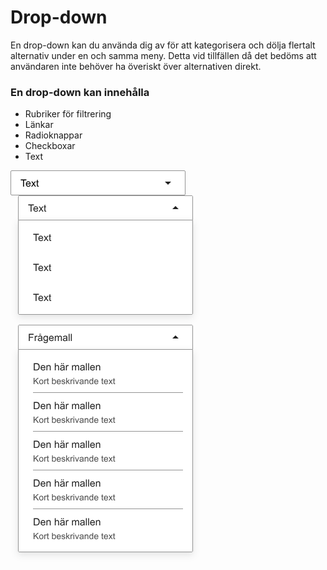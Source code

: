 
<Meta title="Design System/Komponenter/Dropdown/Översikt" />

# Drop-down

<p>En drop-down kan du använda dig av för att kategorisera och dölja flertalt alternativ under en och samma meny. Detta vid tillfällen då det bedöms att användaren inte behöver ha överiskt över alternativen direkt.</p>

### En drop-down kan innehålla
- Rubriker för filtrering
- Länkar
- Radioknappar
- Checkboxar
- Text

<div className="py-6 pl-6">
    <svg width="280" height="40" viewBox="0 0 280 40" fill="none" xmlns="http://www.w3.org/2000/svg">
        <rect x="0.5" y="0.5" width="279" height="39" rx="1.5" fill="white"/>
        <path d="M20.1484 26V15.8984H16.375V14.5469H25.4531V15.8984H21.6641V26H20.1484ZM30.7344 23.3281L32.1875 23.5078C31.9583 24.3568 31.5339 25.0156 30.9141 25.4844C30.2943 25.9531 29.5026 26.1875 28.5391 26.1875C27.3255 26.1875 26.362 25.8151 25.6484 25.0703C24.9401 24.3203 24.5859 23.2708 24.5859 21.9219C24.5859 20.526 24.9453 19.4427 25.6641 18.6719C26.3828 17.901 27.3151 17.5156 28.4609 17.5156C29.5703 17.5156 30.4766 17.8932 31.1797 18.6484C31.8828 19.4036 32.2344 20.4661 32.2344 21.8359C32.2344 21.9193 32.2318 22.0443 32.2266 22.2109H26.0391C26.0911 23.1224 26.349 23.8203 26.8125 24.3047C27.276 24.7891 27.8542 25.0312 28.5469 25.0312C29.0625 25.0312 29.5026 24.8958 29.8672 24.625C30.2318 24.3542 30.5208 23.9219 30.7344 23.3281ZM26.1172 21.0547H30.75C30.6875 20.3568 30.5104 19.8333 30.2188 19.4844C29.7708 18.9427 29.1901 18.6719 28.4766 18.6719C27.8307 18.6719 27.2865 18.888 26.8438 19.3203C26.4062 19.7526 26.1641 20.3307 26.1172 21.0547ZM33.0234 26L36.0547 21.6875L33.25 17.7031H35.0078L36.2812 19.6484C36.5208 20.0182 36.7135 20.3281 36.8594 20.5781C37.0885 20.2344 37.2995 19.9297 37.4922 19.6641L38.8906 17.7031H40.5703L37.7031 21.6094L40.7891 26H39.0625L37.3594 23.4219L36.9062 22.7266L34.7266 26H33.0234ZM45.0312 24.7422L45.2344 25.9844C44.8385 26.0677 44.4844 26.1094 44.1719 26.1094C43.6615 26.1094 43.2656 26.0286 42.9844 25.8672C42.7031 25.7057 42.5052 25.4948 42.3906 25.2344C42.276 24.9688 42.2188 24.4141 42.2188 23.5703V18.7969H41.1875V17.7031H42.2188V15.6484L43.6172 14.8047V17.7031H45.0312V18.7969H43.6172V23.6484C43.6172 24.0495 43.6406 24.3073 43.6875 24.4219C43.7396 24.5365 43.8203 24.6276 43.9297 24.6953C44.0443 24.763 44.2057 24.7969 44.4141 24.7969C44.5703 24.7969 44.776 24.7786 45.0312 24.7422Z" fill="black"/>
        <path d="M247 18L252 23L257 18H247Z" fill="#212121"/>
        <rect x="0.5" y="0.5" width="279" height="39" rx="1.5" stroke="#939393"/>
    </svg>
</div>

<div className="py-6">
    <svg width="304" height="207" viewBox="0 0 304 207" fill="none" xmlns="http://www.w3.org/2000/svg">
    <path d="M12.5 2C12.5 1.17157 13.1716 0.5 14 0.5H290C290.828 0.5 291.5 1.17157 291.5 2V39.5H12.5V2Z" fill="white"/>
    <path d="M32.1484 26V15.8984H28.375V14.5469H37.4531V15.8984H33.6641V26H32.1484ZM42.7344 23.3281L44.1875 23.5078C43.9583 24.3568 43.5339 25.0156 42.9141 25.4844C42.2943 25.9531 41.5026 26.1875 40.5391 26.1875C39.3255 26.1875 38.362 25.8151 37.6484 25.0703C36.9401 24.3203 36.5859 23.2708 36.5859 21.9219C36.5859 20.526 36.9453 19.4427 37.6641 18.6719C38.3828 17.901 39.3151 17.5156 40.4609 17.5156C41.5703 17.5156 42.4766 17.8932 43.1797 18.6484C43.8828 19.4036 44.2344 20.4661 44.2344 21.8359C44.2344 21.9193 44.2318 22.0443 44.2266 22.2109H38.0391C38.0911 23.1224 38.349 23.8203 38.8125 24.3047C39.276 24.7891 39.8542 25.0312 40.5469 25.0312C41.0625 25.0312 41.5026 24.8958 41.8672 24.625C42.2318 24.3542 42.5208 23.9219 42.7344 23.3281ZM38.1172 21.0547H42.75C42.6875 20.3568 42.5104 19.8333 42.2188 19.4844C41.7708 18.9427 41.1901 18.6719 40.4766 18.6719C39.8307 18.6719 39.2865 18.888 38.8438 19.3203C38.4062 19.7526 38.1641 20.3307 38.1172 21.0547ZM45.0234 26L48.0547 21.6875L45.25 17.7031H47.0078L48.2812 19.6484C48.5208 20.0182 48.7135 20.3281 48.8594 20.5781C49.0885 20.2344 49.2995 19.9297 49.4922 19.6641L50.8906 17.7031H52.5703L49.7031 21.6094L52.7891 26H51.0625L49.3594 23.4219L48.9062 22.7266L46.7266 26H45.0234ZM57.0312 24.7422L57.2344 25.9844C56.8385 26.0677 56.4844 26.1094 56.1719 26.1094C55.6615 26.1094 55.2656 26.0286 54.9844 25.8672C54.7031 25.7057 54.5052 25.4948 54.3906 25.2344C54.276 24.9688 54.2188 24.4141 54.2188 23.5703V18.7969H53.1875V17.7031H54.2188V15.6484L55.6172 14.8047V17.7031H57.0312V18.7969H55.6172V23.6484C55.6172 24.0495 55.6406 24.3073 55.6875 24.4219C55.7396 24.5365 55.8203 24.6276 55.9297 24.6953C56.0443 24.763 56.2057 24.7969 56.4141 24.7969C56.5703 24.7969 56.776 24.7786 57.0312 24.7422Z" fill="#212121"/>
    <path d="M259 22L264 17L269 22H259Z" fill="#212121"/>
    <path d="M12.5 2C12.5 1.17157 13.1716 0.5 14 0.5H290C290.828 0.5 291.5 1.17157 291.5 2V39.5H12.5V2Z" stroke="#939393"/>
    <g filter="url(#filter0_d_585_26193)">
    <path d="M12 39H292V189C292 190.105 291.105 191 290 191H14C12.8954 191 12 190.105 12 189V39Z" fill="white"/>
    <path d="M40.1484 73V62.8984H36.375V61.5469H45.4531V62.8984H41.6641V73H40.1484ZM50.7344 70.3281L52.1875 70.5078C51.9583 71.3568 51.5339 72.0156 50.9141 72.4844C50.2943 72.9531 49.5026 73.1875 48.5391 73.1875C47.3255 73.1875 46.362 72.8151 45.6484 72.0703C44.9401 71.3203 44.5859 70.2708 44.5859 68.9219C44.5859 67.526 44.9453 66.4427 45.6641 65.6719C46.3828 64.901 47.3151 64.5156 48.4609 64.5156C49.5703 64.5156 50.4766 64.8932 51.1797 65.6484C51.8828 66.4036 52.2344 67.4661 52.2344 68.8359C52.2344 68.9193 52.2318 69.0443 52.2266 69.2109H46.0391C46.0911 70.1224 46.349 70.8203 46.8125 71.3047C47.276 71.7891 47.8542 72.0312 48.5469 72.0312C49.0625 72.0312 49.5026 71.8958 49.8672 71.625C50.2318 71.3542 50.5208 70.9219 50.7344 70.3281ZM46.1172 68.0547H50.75C50.6875 67.3568 50.5104 66.8333 50.2188 66.4844C49.7708 65.9427 49.1901 65.6719 48.4766 65.6719C47.8307 65.6719 47.2865 65.888 46.8438 66.3203C46.4062 66.7526 46.1641 67.3307 46.1172 68.0547ZM53.0234 73L56.0547 68.6875L53.25 64.7031H55.0078L56.2812 66.6484C56.5208 67.0182 56.7135 67.3281 56.8594 67.5781C57.0885 67.2344 57.2995 66.9297 57.4922 66.6641L58.8906 64.7031H60.5703L57.7031 68.6094L60.7891 73H59.0625L57.3594 70.4219L56.9062 69.7266L54.7266 73H53.0234ZM65.0312 71.7422L65.2344 72.9844C64.8385 73.0677 64.4844 73.1094 64.1719 73.1094C63.6615 73.1094 63.2656 73.0286 62.9844 72.8672C62.7031 72.7057 62.5052 72.4948 62.3906 72.2344C62.276 71.9688 62.2188 71.4141 62.2188 70.5703V65.7969H61.1875V64.7031H62.2188V62.6484L63.6172 61.8047V64.7031H65.0312V65.7969H63.6172V70.6484C63.6172 71.0495 63.6406 71.3073 63.6875 71.4219C63.7396 71.5365 63.8203 71.6276 63.9297 71.6953C64.0443 71.763 64.2057 71.7969 64.4141 71.7969C64.5703 71.7969 64.776 71.7786 65.0312 71.7422Z" fill="#212121"/>
    <path d="M40.1484 121V110.898H36.375V109.547H45.4531V110.898H41.6641V121H40.1484ZM50.7344 118.328L52.1875 118.508C51.9583 119.357 51.5339 120.016 50.9141 120.484C50.2943 120.953 49.5026 121.188 48.5391 121.188C47.3255 121.188 46.362 120.815 45.6484 120.07C44.9401 119.32 44.5859 118.271 44.5859 116.922C44.5859 115.526 44.9453 114.443 45.6641 113.672C46.3828 112.901 47.3151 112.516 48.4609 112.516C49.5703 112.516 50.4766 112.893 51.1797 113.648C51.8828 114.404 52.2344 115.466 52.2344 116.836C52.2344 116.919 52.2318 117.044 52.2266 117.211H46.0391C46.0911 118.122 46.349 118.82 46.8125 119.305C47.276 119.789 47.8542 120.031 48.5469 120.031C49.0625 120.031 49.5026 119.896 49.8672 119.625C50.2318 119.354 50.5208 118.922 50.7344 118.328ZM46.1172 116.055H50.75C50.6875 115.357 50.5104 114.833 50.2188 114.484C49.7708 113.943 49.1901 113.672 48.4766 113.672C47.8307 113.672 47.2865 113.888 46.8438 114.32C46.4062 114.753 46.1641 115.331 46.1172 116.055ZM53.0234 121L56.0547 116.688L53.25 112.703H55.0078L56.2812 114.648C56.5208 115.018 56.7135 115.328 56.8594 115.578C57.0885 115.234 57.2995 114.93 57.4922 114.664L58.8906 112.703H60.5703L57.7031 116.609L60.7891 121H59.0625L57.3594 118.422L56.9062 117.727L54.7266 121H53.0234ZM65.0312 119.742L65.2344 120.984C64.8385 121.068 64.4844 121.109 64.1719 121.109C63.6615 121.109 63.2656 121.029 62.9844 120.867C62.7031 120.706 62.5052 120.495 62.3906 120.234C62.276 119.969 62.2188 119.414 62.2188 118.57V113.797H61.1875V112.703H62.2188V110.648L63.6172 109.805V112.703H65.0312V113.797H63.6172V118.648C63.6172 119.049 63.6406 119.307 63.6875 119.422C63.7396 119.536 63.8203 119.628 63.9297 119.695C64.0443 119.763 64.2057 119.797 64.4141 119.797C64.5703 119.797 64.776 119.779 65.0312 119.742Z" fill="#212121"/>
    <path d="M40.1484 169V158.898H36.375V157.547H45.4531V158.898H41.6641V169H40.1484ZM50.7344 166.328L52.1875 166.508C51.9583 167.357 51.5339 168.016 50.9141 168.484C50.2943 168.953 49.5026 169.188 48.5391 169.188C47.3255 169.188 46.362 168.815 45.6484 168.07C44.9401 167.32 44.5859 166.271 44.5859 164.922C44.5859 163.526 44.9453 162.443 45.6641 161.672C46.3828 160.901 47.3151 160.516 48.4609 160.516C49.5703 160.516 50.4766 160.893 51.1797 161.648C51.8828 162.404 52.2344 163.466 52.2344 164.836C52.2344 164.919 52.2318 165.044 52.2266 165.211H46.0391C46.0911 166.122 46.349 166.82 46.8125 167.305C47.276 167.789 47.8542 168.031 48.5469 168.031C49.0625 168.031 49.5026 167.896 49.8672 167.625C50.2318 167.354 50.5208 166.922 50.7344 166.328ZM46.1172 164.055H50.75C50.6875 163.357 50.5104 162.833 50.2188 162.484C49.7708 161.943 49.1901 161.672 48.4766 161.672C47.8307 161.672 47.2865 161.888 46.8438 162.32C46.4062 162.753 46.1641 163.331 46.1172 164.055ZM53.0234 169L56.0547 164.688L53.25 160.703H55.0078L56.2812 162.648C56.5208 163.018 56.7135 163.328 56.8594 163.578C57.0885 163.234 57.2995 162.93 57.4922 162.664L58.8906 160.703H60.5703L57.7031 164.609L60.7891 169H59.0625L57.3594 166.422L56.9062 165.727L54.7266 169H53.0234ZM65.0312 167.742L65.2344 168.984C64.8385 169.068 64.4844 169.109 64.1719 169.109C63.6615 169.109 63.2656 169.029 62.9844 168.867C62.7031 168.706 62.5052 168.495 62.3906 168.234C62.276 167.969 62.2188 167.414 62.2188 166.57V161.797H61.1875V160.703H62.2188V158.648L63.6172 157.805V160.703H65.0312V161.797H63.6172V166.648C63.6172 167.049 63.6406 167.307 63.6875 167.422C63.7396 167.536 63.8203 167.628 63.9297 167.695C64.0443 167.763 64.2057 167.797 64.4141 167.797C64.5703 167.797 64.776 167.779 65.0312 167.742Z" fill="#212121"/>
    <path d="M12.5 39.5H291.5V189C291.5 189.828 290.828 190.5 290 190.5H14C13.1716 190.5 12.5 189.828 12.5 189V39.5Z" stroke="#939393"/>
    </g>
    <defs>
    <filter id="filter0_d_585_26193" x="0" y="31" width="304" height="176" filterUnits="userSpaceOnUse" color-interpolation-filters="sRGB">
    <feFlood flood-opacity="0" result="BackgroundImageFix"/>
    <feColorMatrix in="SourceAlpha" type="matrix" values="0 0 0 0 0 0 0 0 0 0 0 0 0 0 0 0 0 0 127 0" result="hardAlpha"/>
    <feOffset dy="4"/>
    <feGaussianBlur stdDeviation="6"/>
    <feColorMatrix type="matrix" values="0 0 0 0 0.105882 0 0 0 0 0.113725 0 0 0 0 0.121569 0 0 0 0.12 0"/>
    <feBlend mode="normal" in2="BackgroundImageFix" result="effect1_dropShadow_585_26193"/>
    <feBlend mode="normal" in="SourceGraphic" in2="effect1_dropShadow_585_26193" result="shape"/>
    </filter>
    </defs>
    </svg>
</div>

<div className="py-6">
    <svg width="304" height="380" viewBox="0 0 304 380" fill="none" xmlns="http://www.w3.org/2000/svg">
        <path d="M12.5 2C12.5 1.17157 13.1716 0.5 14 0.5H290C290.828 0.5 291.5 1.17157 291.5 2V39.5H12.5V2Z" fill="white"/>
        <path d="M29.3125 26V14.5469H37.0391V15.8984H30.8281V19.4453H36.2031V20.7969H30.8281V26H29.3125ZM38.8203 26V17.7031H40.0859V18.9609C40.4089 18.3724 40.7057 17.9844 40.9766 17.7969C41.2526 17.6094 41.5547 17.5156 41.8828 17.5156C42.3568 17.5156 42.8385 17.6667 43.3281 17.9688L42.8438 19.2734C42.5 19.0703 42.1562 18.9688 41.8125 18.9688C41.5052 18.9688 41.2292 19.0625 40.9844 19.25C40.7396 19.4323 40.5651 19.6875 40.4609 20.0156C40.3047 20.5156 40.2266 21.0625 40.2266 21.6562V26H38.8203ZM49.5781 24.9766C49.0573 25.4193 48.5547 25.7318 48.0703 25.9141C47.5911 26.0964 47.0755 26.1875 46.5234 26.1875C45.612 26.1875 44.9115 25.9661 44.4219 25.5234C43.9323 25.0755 43.6875 24.5052 43.6875 23.8125C43.6875 23.4062 43.7786 23.0365 43.9609 22.7031C44.1484 22.3646 44.3906 22.0938 44.6875 21.8906C44.9896 21.6875 45.3281 21.5339 45.7031 21.4297C45.9792 21.3568 46.3958 21.2865 46.9531 21.2188C48.0885 21.0833 48.9245 20.9219 49.4609 20.7344C49.4661 20.5417 49.4688 20.4193 49.4688 20.3672C49.4688 19.7943 49.3359 19.3906 49.0703 19.1562C48.7109 18.8385 48.1771 18.6797 47.4688 18.6797C46.8073 18.6797 46.3177 18.7969 46 19.0312C45.6875 19.2604 45.4557 19.6693 45.3047 20.2578L43.9297 20.0703C44.0547 19.4818 44.2604 19.0078 44.5469 18.6484C44.8333 18.2839 45.2474 18.0052 45.7891 17.8125C46.3307 17.6146 46.9583 17.5156 47.6719 17.5156C48.3802 17.5156 48.9557 17.599 49.3984 17.7656C49.8411 17.9323 50.1667 18.1432 50.375 18.3984C50.5833 18.6484 50.7292 18.9661 50.8125 19.3516C50.8594 19.5911 50.8828 20.0234 50.8828 20.6484V22.5234C50.8828 23.8307 50.9115 24.6589 50.9688 25.0078C51.0312 25.3516 51.151 25.6823 51.3281 26H49.8594C49.7135 25.7083 49.6198 25.3672 49.5781 24.9766ZM49.4609 21.8359C48.9505 22.0443 48.1849 22.2214 47.1641 22.3672C46.5859 22.4505 46.1771 22.5443 45.9375 22.6484C45.6979 22.7526 45.513 22.9062 45.3828 23.1094C45.2526 23.3073 45.1875 23.5286 45.1875 23.7734C45.1875 24.1484 45.3281 24.4609 45.6094 24.7109C45.8958 24.9609 46.3125 25.0859 46.8594 25.0859C47.401 25.0859 47.8828 24.9688 48.3047 24.7344C48.7266 24.4948 49.0365 24.1693 49.2344 23.7578C49.3854 23.4401 49.4609 22.9714 49.4609 22.3516V21.8359ZM46.1016 15.5469C46.1016 15.1667 46.2396 14.8385 46.5156 14.5625C46.7969 14.2865 47.1276 14.1484 47.5078 14.1484C47.8932 14.1484 48.224 14.2891 48.5 14.5703C48.776 14.8464 48.9141 15.1823 48.9141 15.5781C48.9141 15.9792 48.776 16.3177 48.5 16.5938C48.224 16.8698 47.8958 17.0078 47.5156 17.0078C47.125 17.0078 46.7917 16.8698 46.5156 16.5938C46.2396 16.3125 46.1016 15.9635 46.1016 15.5469ZM46.6953 15.5547C46.6953 15.7995 46.776 16.0052 46.9375 16.1719C47.1042 16.3385 47.2995 16.4219 47.5234 16.4219C47.7474 16.4219 47.9401 16.3385 48.1016 16.1719C48.2682 16.0052 48.3516 15.8047 48.3516 15.5703C48.3516 15.3359 48.2708 15.1354 48.1094 14.9688C47.9479 14.8021 47.7526 14.7188 47.5234 14.7188C47.2995 14.7188 47.1042 14.8021 46.9375 14.9688C46.776 15.1302 46.6953 15.3255 46.6953 15.5547ZM52.8125 26.6875L54.1797 26.8906C54.237 27.3125 54.3958 27.6198 54.6562 27.8125C55.0052 28.0729 55.4818 28.2031 56.0859 28.2031C56.737 28.2031 57.2396 28.0729 57.5938 27.8125C57.9479 27.5521 58.1875 27.1875 58.3125 26.7188C58.3854 26.4323 58.4193 25.8307 58.4141 24.9141C57.7995 25.638 57.0339 26 56.1172 26C54.9766 26 54.0938 25.5885 53.4688 24.7656C52.8438 23.9427 52.5312 22.9557 52.5312 21.8047C52.5312 21.013 52.6745 20.2839 52.9609 19.6172C53.2474 18.9453 53.6615 18.4271 54.2031 18.0625C54.75 17.6979 55.3906 17.5156 56.125 17.5156C57.1042 17.5156 57.9115 17.9115 58.5469 18.7031V17.7031H59.8438V24.875C59.8438 26.1667 59.7109 27.0807 59.4453 27.6172C59.1849 28.1589 58.7682 28.5859 58.1953 28.8984C57.6276 29.2109 56.9271 29.3672 56.0938 29.3672C55.1042 29.3672 54.3047 29.1432 53.6953 28.6953C53.0859 28.2526 52.7917 27.5833 52.8125 26.6875ZM53.9766 21.7031C53.9766 22.7917 54.1927 23.5859 54.625 24.0859C55.0573 24.5859 55.599 24.8359 56.25 24.8359C56.8958 24.8359 57.4375 24.5885 57.875 24.0938C58.3125 23.5938 58.5312 22.8125 58.5312 21.75C58.5312 20.7344 58.3047 19.9688 57.8516 19.4531C57.4036 18.9375 56.862 18.6797 56.2266 18.6797C55.6016 18.6797 55.0703 18.9349 54.6328 19.4453C54.1953 19.9505 53.9766 20.7031 53.9766 21.7031ZM67.6562 23.3281L69.1094 23.5078C68.8802 24.3568 68.4557 25.0156 67.8359 25.4844C67.2161 25.9531 66.4245 26.1875 65.4609 26.1875C64.2474 26.1875 63.2839 25.8151 62.5703 25.0703C61.862 24.3203 61.5078 23.2708 61.5078 21.9219C61.5078 20.526 61.8672 19.4427 62.5859 18.6719C63.3047 17.901 64.237 17.5156 65.3828 17.5156C66.4922 17.5156 67.3984 17.8932 68.1016 18.6484C68.8047 19.4036 69.1562 20.4661 69.1562 21.8359C69.1562 21.9193 69.1536 22.0443 69.1484 22.2109H62.9609C63.013 23.1224 63.2708 23.8203 63.7344 24.3047C64.1979 24.7891 64.776 25.0312 65.4688 25.0312C65.9844 25.0312 66.4245 24.8958 66.7891 24.625C67.1536 24.3542 67.4427 23.9219 67.6562 23.3281ZM63.0391 21.0547H67.6719C67.6094 20.3568 67.4323 19.8333 67.1406 19.4844C66.6927 18.9427 66.112 18.6719 65.3984 18.6719C64.7526 18.6719 64.2083 18.888 63.7656 19.3203C63.3281 19.7526 63.0859 20.3307 63.0391 21.0547ZM70.8828 26V17.7031H72.1406V18.8672C72.401 18.4609 72.7474 18.1354 73.1797 17.8906C73.612 17.6406 74.1042 17.5156 74.6562 17.5156C75.2708 17.5156 75.7734 17.6432 76.1641 17.8984C76.5599 18.1536 76.8385 18.5104 77 18.9688C77.6562 18 78.5104 17.5156 79.5625 17.5156C80.3854 17.5156 81.0182 17.7448 81.4609 18.2031C81.9036 18.6562 82.125 19.3568 82.125 20.3047V26H80.7266V20.7734C80.7266 20.2109 80.6797 19.8073 80.5859 19.5625C80.4974 19.3125 80.3333 19.112 80.0938 18.9609C79.8542 18.8099 79.5729 18.7344 79.25 18.7344C78.6667 18.7344 78.1823 18.9297 77.7969 19.3203C77.4115 19.7057 77.2188 20.3255 77.2188 21.1797V26H75.8125V20.6094C75.8125 19.9844 75.6979 19.5156 75.4688 19.2031C75.2396 18.8906 74.8646 18.7344 74.3438 18.7344C73.9479 18.7344 73.5807 18.8385 73.2422 19.0469C72.9089 19.2552 72.6667 19.5599 72.5156 19.9609C72.3646 20.362 72.2891 20.9401 72.2891 21.6953V26H70.8828ZM89.625 24.9766C89.1042 25.4193 88.6016 25.7318 88.1172 25.9141C87.638 26.0964 87.1224 26.1875 86.5703 26.1875C85.6589 26.1875 84.9583 25.9661 84.4688 25.5234C83.9792 25.0755 83.7344 24.5052 83.7344 23.8125C83.7344 23.4062 83.8255 23.0365 84.0078 22.7031C84.1953 22.3646 84.4375 22.0938 84.7344 21.8906C85.0365 21.6875 85.375 21.5339 85.75 21.4297C86.026 21.3568 86.4427 21.2865 87 21.2188C88.1354 21.0833 88.9714 20.9219 89.5078 20.7344C89.513 20.5417 89.5156 20.4193 89.5156 20.3672C89.5156 19.7943 89.3828 19.3906 89.1172 19.1562C88.7578 18.8385 88.224 18.6797 87.5156 18.6797C86.8542 18.6797 86.3646 18.7969 86.0469 19.0312C85.7344 19.2604 85.5026 19.6693 85.3516 20.2578L83.9766 20.0703C84.1016 19.4818 84.3073 19.0078 84.5938 18.6484C84.8802 18.2839 85.2943 18.0052 85.8359 17.8125C86.3776 17.6146 87.0052 17.5156 87.7188 17.5156C88.4271 17.5156 89.0026 17.599 89.4453 17.7656C89.888 17.9323 90.2135 18.1432 90.4219 18.3984C90.6302 18.6484 90.776 18.9661 90.8594 19.3516C90.9062 19.5911 90.9297 20.0234 90.9297 20.6484V22.5234C90.9297 23.8307 90.9583 24.6589 91.0156 25.0078C91.0781 25.3516 91.1979 25.6823 91.375 26H89.9062C89.7604 25.7083 89.6667 25.3672 89.625 24.9766ZM89.5078 21.8359C88.9974 22.0443 88.2318 22.2214 87.2109 22.3672C86.6328 22.4505 86.224 22.5443 85.9844 22.6484C85.7448 22.7526 85.5599 22.9062 85.4297 23.1094C85.2995 23.3073 85.2344 23.5286 85.2344 23.7734C85.2344 24.1484 85.375 24.4609 85.6562 24.7109C85.9427 24.9609 86.3594 25.0859 86.9062 25.0859C87.4479 25.0859 87.9297 24.9688 88.3516 24.7344C88.7734 24.4948 89.0833 24.1693 89.2812 23.7578C89.4323 23.4401 89.5078 22.9714 89.5078 22.3516V21.8359ZM93.0859 26V14.5469H94.4922V26H93.0859ZM96.6484 26V14.5469H98.0547V26H96.6484Z" fill="#212121"/>
        <path d="M259 22L264 17L269 22H259Z" fill="#212121"/>
        <path d="M12.5 2C12.5 1.17157 13.1716 0.5 14 0.5H290C290.828 0.5 291.5 1.17157 291.5 2V39.5H12.5V2Z" stroke="#939393"/>
        <g filter="url(#filter0_d_585_26214)">
        <path d="M12 39H292V362C292 363.105 291.105 364 290 364H14C12.8954 364 12 363.105 12 362V39Z" fill="white"/>
        <path d="M37.2344 73V61.5469H41.1797C42.0703 61.5469 42.75 61.6016 43.2188 61.7109C43.875 61.862 44.4349 62.1354 44.8984 62.5312C45.5026 63.0417 45.9531 63.6953 46.25 64.4922C46.5521 65.2839 46.7031 66.1901 46.7031 67.2109C46.7031 68.0807 46.6016 68.8516 46.3984 69.5234C46.1953 70.1953 45.9349 70.7526 45.6172 71.1953C45.2995 71.6328 44.9505 71.9792 44.5703 72.2344C44.1953 72.4844 43.7396 72.6745 43.2031 72.8047C42.6719 72.9349 42.0599 73 41.3672 73H37.2344ZM38.75 71.6484H41.1953C41.9505 71.6484 42.5417 71.5781 42.9688 71.4375C43.401 71.2969 43.7448 71.099 44 70.8438C44.3594 70.4844 44.638 70.0026 44.8359 69.3984C45.0391 68.7891 45.1406 68.0521 45.1406 67.1875C45.1406 65.9896 44.9427 65.0703 44.5469 64.4297C44.1562 63.7839 43.6797 63.3516 43.1172 63.1328C42.7109 62.9766 42.0573 62.8984 41.1562 62.8984H38.75V71.6484ZM54.2969 70.3281L55.75 70.5078C55.5208 71.3568 55.0964 72.0156 54.4766 72.4844C53.8568 72.9531 53.0651 73.1875 52.1016 73.1875C50.888 73.1875 49.9245 72.8151 49.2109 72.0703C48.5026 71.3203 48.1484 70.2708 48.1484 68.9219C48.1484 67.526 48.5078 66.4427 49.2266 65.6719C49.9453 64.901 50.8776 64.5156 52.0234 64.5156C53.1328 64.5156 54.0391 64.8932 54.7422 65.6484C55.4453 66.4036 55.7969 67.4661 55.7969 68.8359C55.7969 68.9193 55.7943 69.0443 55.7891 69.2109H49.6016C49.6536 70.1224 49.9115 70.8203 50.375 71.3047C50.8385 71.7891 51.4167 72.0312 52.1094 72.0312C52.625 72.0312 53.0651 71.8958 53.4297 71.625C53.7943 71.3542 54.0833 70.9219 54.2969 70.3281ZM49.6797 68.0547H54.3125C54.25 67.3568 54.0729 66.8333 53.7812 66.4844C53.3333 65.9427 52.7526 65.6719 52.0391 65.6719C51.3932 65.6719 50.849 65.888 50.4062 66.3203C49.9688 66.7526 49.7266 67.3307 49.6797 68.0547ZM57.5234 73V64.7031H58.7891V65.8828C59.3984 64.9714 60.2786 64.5156 61.4297 64.5156C61.9297 64.5156 62.388 64.6068 62.8047 64.7891C63.2266 64.9661 63.5417 65.2005 63.75 65.4922C63.9583 65.7839 64.1042 66.1302 64.1875 66.5312C64.2396 66.7917 64.2656 67.2474 64.2656 67.8984V73H62.8594V67.9531C62.8594 67.3802 62.8047 66.9531 62.6953 66.6719C62.5859 66.3854 62.3906 66.1589 62.1094 65.9922C61.8333 65.8203 61.5078 65.7344 61.1328 65.7344C60.5339 65.7344 60.0156 65.9245 59.5781 66.3047C59.1458 66.6849 58.9297 67.4062 58.9297 68.4688V73H57.5234ZM70.8828 73V61.5469H72.2891V65.6562C72.9453 64.8958 73.7734 64.5156 74.7734 64.5156C75.388 64.5156 75.9219 64.638 76.375 64.8828C76.8281 65.1224 77.151 65.4557 77.3438 65.8828C77.5417 66.3099 77.6406 66.9297 77.6406 67.7422V73H76.2344V67.7422C76.2344 67.0391 76.0807 66.5286 75.7734 66.2109C75.4714 65.888 75.0417 65.7266 74.4844 65.7266C74.0677 65.7266 73.6745 65.8359 73.3047 66.0547C72.9401 66.2682 72.6797 66.5599 72.5234 66.9297C72.3672 67.2995 72.2891 67.8099 72.2891 68.4609V73H70.8828ZM85.2031 71.9766C84.6823 72.4193 84.1797 72.7318 83.6953 72.9141C83.2161 73.0964 82.7005 73.1875 82.1484 73.1875C81.237 73.1875 80.5365 72.9661 80.0469 72.5234C79.5573 72.0755 79.3125 71.5052 79.3125 70.8125C79.3125 70.4062 79.4036 70.0365 79.5859 69.7031C79.7734 69.3646 80.0156 69.0938 80.3125 68.8906C80.6146 68.6875 80.9531 68.5339 81.3281 68.4297C81.6042 68.3568 82.0208 68.2865 82.5781 68.2188C83.7135 68.0833 84.5495 67.9219 85.0859 67.7344C85.0911 67.5417 85.0938 67.4193 85.0938 67.3672C85.0938 66.7943 84.9609 66.3906 84.6953 66.1562C84.3359 65.8385 83.8021 65.6797 83.0938 65.6797C82.4323 65.6797 81.9427 65.7969 81.625 66.0312C81.3125 66.2604 81.0807 66.6693 80.9297 67.2578L79.5547 67.0703C79.6797 66.4818 79.8854 66.0078 80.1719 65.6484C80.4583 65.2839 80.8724 65.0052 81.4141 64.8125C81.9557 64.6146 82.5833 64.5156 83.2969 64.5156C84.0052 64.5156 84.5807 64.599 85.0234 64.7656C85.4661 64.9323 85.7917 65.1432 86 65.3984C86.2083 65.6484 86.3542 65.9661 86.4375 66.3516C86.4844 66.5911 86.5078 67.0234 86.5078 67.6484V69.5234C86.5078 70.8307 86.5365 71.6589 86.5938 72.0078C86.6562 72.3516 86.776 72.6823 86.9531 73H85.4844C85.3385 72.7083 85.2448 72.3672 85.2031 71.9766ZM85.0859 68.8359C84.5755 69.0443 83.8099 69.2214 82.7891 69.3672C82.2109 69.4505 81.8021 69.5443 81.5625 69.6484C81.3229 69.7526 81.138 69.9062 81.0078 70.1094C80.8776 70.3073 80.8125 70.5286 80.8125 70.7734C80.8125 71.1484 80.9531 71.4609 81.2344 71.7109C81.5208 71.9609 81.9375 72.0859 82.4844 72.0859C83.026 72.0859 83.5078 71.9688 83.9297 71.7344C84.3516 71.4948 84.6615 71.1693 84.8594 70.7578C85.0104 70.4401 85.0859 69.9714 85.0859 69.3516V68.8359ZM80.9453 63.0781V61.4766H82.4141V63.0781H80.9453ZM83.8594 63.0781V61.4766H85.3281V63.0781H83.8594ZM88.6797 73V64.7031H89.9453V65.9609C90.2682 65.3724 90.5651 64.9844 90.8359 64.7969C91.112 64.6094 91.4141 64.5156 91.7422 64.5156C92.2161 64.5156 92.6979 64.6667 93.1875 64.9688L92.7031 66.2734C92.3594 66.0703 92.0156 65.9688 91.6719 65.9688C91.3646 65.9688 91.0885 66.0625 90.8438 66.25C90.599 66.4323 90.4245 66.6875 90.3203 67.0156C90.1641 67.5156 90.0859 68.0625 90.0859 68.6562V73H88.6797ZM98.4766 73V64.7031H99.7344V65.8672C99.9948 65.4609 100.341 65.1354 100.773 64.8906C101.206 64.6406 101.698 64.5156 102.25 64.5156C102.865 64.5156 103.367 64.6432 103.758 64.8984C104.154 65.1536 104.432 65.5104 104.594 65.9688C105.25 65 106.104 64.5156 107.156 64.5156C107.979 64.5156 108.612 64.7448 109.055 65.2031C109.497 65.6562 109.719 66.3568 109.719 67.3047V73H108.32V67.7734C108.32 67.2109 108.273 66.8073 108.18 66.5625C108.091 66.3125 107.927 66.112 107.688 65.9609C107.448 65.8099 107.167 65.7344 106.844 65.7344C106.26 65.7344 105.776 65.9297 105.391 66.3203C105.005 66.7057 104.812 67.3255 104.812 68.1797V73H103.406V67.6094C103.406 66.9844 103.292 66.5156 103.062 66.2031C102.833 65.8906 102.458 65.7344 101.938 65.7344C101.542 65.7344 101.174 65.8385 100.836 66.0469C100.503 66.2552 100.26 66.5599 100.109 66.9609C99.9583 67.362 99.8828 67.9401 99.8828 68.6953V73H98.4766ZM117.219 71.9766C116.698 72.4193 116.195 72.7318 115.711 72.9141C115.232 73.0964 114.716 73.1875 114.164 73.1875C113.253 73.1875 112.552 72.9661 112.062 72.5234C111.573 72.0755 111.328 71.5052 111.328 70.8125C111.328 70.4062 111.419 70.0365 111.602 69.7031C111.789 69.3646 112.031 69.0938 112.328 68.8906C112.63 68.6875 112.969 68.5339 113.344 68.4297C113.62 68.3568 114.036 68.2865 114.594 68.2188C115.729 68.0833 116.565 67.9219 117.102 67.7344C117.107 67.5417 117.109 67.4193 117.109 67.3672C117.109 66.7943 116.977 66.3906 116.711 66.1562C116.352 65.8385 115.818 65.6797 115.109 65.6797C114.448 65.6797 113.958 65.7969 113.641 66.0312C113.328 66.2604 113.096 66.6693 112.945 67.2578L111.57 67.0703C111.695 66.4818 111.901 66.0078 112.188 65.6484C112.474 65.2839 112.888 65.0052 113.43 64.8125C113.971 64.6146 114.599 64.5156 115.312 64.5156C116.021 64.5156 116.596 64.599 117.039 64.7656C117.482 64.9323 117.807 65.1432 118.016 65.3984C118.224 65.6484 118.37 65.9661 118.453 66.3516C118.5 66.5911 118.523 67.0234 118.523 67.6484V69.5234C118.523 70.8307 118.552 71.6589 118.609 72.0078C118.672 72.3516 118.792 72.6823 118.969 73H117.5C117.354 72.7083 117.26 72.3672 117.219 71.9766ZM117.102 68.8359C116.591 69.0443 115.826 69.2214 114.805 69.3672C114.227 69.4505 113.818 69.5443 113.578 69.6484C113.339 69.7526 113.154 69.9062 113.023 70.1094C112.893 70.3073 112.828 70.5286 112.828 70.7734C112.828 71.1484 112.969 71.4609 113.25 71.7109C113.536 71.9609 113.953 72.0859 114.5 72.0859C115.042 72.0859 115.523 71.9688 115.945 71.7344C116.367 71.4948 116.677 71.1693 116.875 70.7578C117.026 70.4401 117.102 69.9714 117.102 69.3516V68.8359ZM120.68 73V61.5469H122.086V73H120.68ZM124.242 73V61.5469H125.648V73H124.242ZM133.516 70.3281L134.969 70.5078C134.74 71.3568 134.315 72.0156 133.695 72.4844C133.076 72.9531 132.284 73.1875 131.32 73.1875C130.107 73.1875 129.143 72.8151 128.43 72.0703C127.721 71.3203 127.367 70.2708 127.367 68.9219C127.367 67.526 127.727 66.4427 128.445 65.6719C129.164 64.901 130.096 64.5156 131.242 64.5156C132.352 64.5156 133.258 64.8932 133.961 65.6484C134.664 66.4036 135.016 67.4661 135.016 68.8359C135.016 68.9193 135.013 69.0443 135.008 69.2109H128.82C128.872 70.1224 129.13 70.8203 129.594 71.3047C130.057 71.7891 130.635 72.0312 131.328 72.0312C131.844 72.0312 132.284 71.8958 132.648 71.625C133.013 71.3542 133.302 70.9219 133.516 70.3281ZM128.898 68.0547H133.531C133.469 67.3568 133.292 66.8333 133 66.4844C132.552 65.9427 131.971 65.6719 131.258 65.6719C130.612 65.6719 130.068 65.888 129.625 66.3203C129.188 66.7526 128.945 67.3307 128.898 68.0547ZM136.742 73V64.7031H138.008V65.8828C138.617 64.9714 139.497 64.5156 140.648 64.5156C141.148 64.5156 141.607 64.6068 142.023 64.7891C142.445 64.9661 142.76 65.2005 142.969 65.4922C143.177 65.7839 143.323 66.1302 143.406 66.5312C143.458 66.7917 143.484 67.2474 143.484 67.8984V73H142.078V67.9531C142.078 67.3802 142.023 66.9531 141.914 66.6719C141.805 66.3854 141.609 66.1589 141.328 65.9922C141.052 65.8203 140.727 65.7344 140.352 65.7344C139.753 65.7344 139.234 65.9245 138.797 66.3047C138.365 66.6849 138.148 67.4062 138.148 68.4688V73H136.742Z" fill="#212121"/>
        <path d="M37.0254 95V84.9785H38.3516V89.9482L43.3281 84.9785H45.126L40.9219 89.0391L45.3105 95H43.5605L39.9922 89.9277L38.3516 91.5273V95H37.0254ZM45.8027 91.3701C45.8027 90.0257 46.1764 89.0299 46.9238 88.3828C47.5482 87.8451 48.3092 87.5762 49.207 87.5762C50.2051 87.5762 51.0208 87.9043 51.6543 88.5605C52.2878 89.2122 52.6045 90.1146 52.6045 91.2676C52.6045 92.2018 52.4632 92.9378 52.1807 93.4756C51.9027 94.0088 51.4948 94.4235 50.957 94.7197C50.4238 95.016 49.8405 95.1641 49.207 95.1641C48.1908 95.1641 47.3682 94.8382 46.7393 94.1865C46.1149 93.5348 45.8027 92.596 45.8027 91.3701ZM47.0674 91.3701C47.0674 92.2998 47.2702 92.9971 47.6758 93.4619C48.0814 93.9222 48.5918 94.1523 49.207 94.1523C49.8177 94.1523 50.3258 93.9199 50.7314 93.4551C51.137 92.9902 51.3398 92.2816 51.3398 91.3291C51.3398 90.4313 51.1348 89.7523 50.7246 89.292C50.319 88.8271 49.8132 88.5947 49.207 88.5947C48.5918 88.5947 48.0814 88.8249 47.6758 89.2852C47.2702 89.7454 47.0674 90.4404 47.0674 91.3701ZM54.04 95V87.7402H55.1475V88.8408C55.43 88.3258 55.6898 87.9863 55.9268 87.8223C56.1683 87.6582 56.4326 87.5762 56.7197 87.5762C57.1344 87.5762 57.556 87.7083 57.9844 87.9727L57.5605 89.1143C57.2598 88.9365 56.959 88.8477 56.6582 88.8477C56.3893 88.8477 56.1478 88.9297 55.9336 89.0938C55.7194 89.2533 55.5667 89.4766 55.4756 89.7637C55.3389 90.2012 55.2705 90.6797 55.2705 91.1992V95H54.04ZM61.4023 93.8994L61.5801 94.9863C61.2337 95.0592 60.9238 95.0957 60.6504 95.0957C60.2038 95.0957 59.8574 95.0251 59.6113 94.8838C59.3652 94.7425 59.1921 94.5579 59.0918 94.3301C58.9915 94.0977 58.9414 93.6123 58.9414 92.874V88.6973H58.0391V87.7402H58.9414V85.9424L60.165 85.2041V87.7402H61.4023V88.6973H60.165V92.9424C60.165 93.2933 60.1855 93.5189 60.2266 93.6191C60.2721 93.7194 60.3428 93.7992 60.4385 93.8584C60.5387 93.9176 60.68 93.9473 60.8623 93.9473C60.999 93.9473 61.179 93.9313 61.4023 93.8994ZM67.6436 95H66.502V84.9785H67.7324V88.5537C68.252 87.902 68.915 87.5762 69.7217 87.5762C70.1683 87.5762 70.5898 87.6673 70.9863 87.8496C71.3874 88.0273 71.7155 88.2803 71.9707 88.6084C72.2305 88.932 72.4333 89.3239 72.5791 89.7842C72.7249 90.2445 72.7979 90.7367 72.7979 91.2607C72.7979 92.5049 72.4902 93.4665 71.875 94.1455C71.2598 94.8245 70.5215 95.1641 69.6602 95.1641C68.8034 95.1641 68.1312 94.8063 67.6436 94.0908V95ZM67.6299 91.3154C67.6299 92.1859 67.7484 92.8148 67.9854 93.2021C68.3727 93.8356 68.8968 94.1523 69.5576 94.1523C70.0954 94.1523 70.5602 93.9199 70.9521 93.4551C71.3441 92.9857 71.54 92.2884 71.54 91.3633C71.54 90.4154 71.3509 89.7158 70.9727 89.2646C70.599 88.8135 70.1455 88.5879 69.6123 88.5879C69.0745 88.5879 68.6097 88.8226 68.2178 89.292C67.8258 89.7568 67.6299 90.4313 67.6299 91.3154ZM79.2715 92.6621L80.543 92.8193C80.3424 93.5622 79.971 94.1387 79.4287 94.5488C78.8864 94.959 78.1937 95.1641 77.3506 95.1641C76.2887 95.1641 75.4456 94.8382 74.8213 94.1865C74.2015 93.5303 73.8916 92.612 73.8916 91.4316C73.8916 90.2103 74.2061 89.2624 74.835 88.5879C75.4639 87.9134 76.2796 87.5762 77.2822 87.5762C78.2529 87.5762 79.0459 87.9066 79.6611 88.5674C80.2764 89.2282 80.584 90.1579 80.584 91.3564C80.584 91.4294 80.5817 91.5387 80.5771 91.6846H75.1631C75.2087 92.4821 75.4342 93.0928 75.8398 93.5166C76.2454 93.9404 76.7513 94.1523 77.3574 94.1523C77.8086 94.1523 78.1937 94.0339 78.5127 93.7969C78.8317 93.5599 79.0846 93.1816 79.2715 92.6621ZM75.2314 90.6729H79.2852C79.2305 90.0622 79.0755 89.6042 78.8203 89.2988C78.4284 88.8249 77.9202 88.5879 77.2959 88.5879C76.7308 88.5879 76.2546 88.777 75.8672 89.1553C75.4844 89.5335 75.2725 90.0394 75.2314 90.6729ZM81.6025 92.833L82.8193 92.6416C82.8877 93.1292 83.0768 93.5029 83.3867 93.7627C83.7012 94.0225 84.1387 94.1523 84.6992 94.1523C85.2643 94.1523 85.6836 94.0384 85.957 93.8105C86.2305 93.5781 86.3672 93.307 86.3672 92.9971C86.3672 92.7191 86.2464 92.5003 86.0049 92.3408C85.8363 92.2314 85.417 92.0924 84.7471 91.9238C83.8447 91.696 83.2181 91.5 82.8672 91.3359C82.5208 91.1673 82.2565 90.9372 82.0742 90.6455C81.8965 90.3493 81.8076 90.0234 81.8076 89.668C81.8076 89.3444 81.8805 89.0459 82.0264 88.7725C82.1768 88.4945 82.3796 88.2643 82.6348 88.082C82.8262 87.9408 83.0859 87.8223 83.4141 87.7266C83.7467 87.6263 84.1022 87.5762 84.4805 87.5762C85.0501 87.5762 85.5492 87.6582 85.9775 87.8223C86.4105 87.9863 86.7295 88.2096 86.9346 88.4922C87.1396 88.7702 87.2809 89.1439 87.3584 89.6133L86.1553 89.7773C86.1006 89.4036 85.9411 89.112 85.6768 88.9023C85.417 88.6927 85.0479 88.5879 84.5693 88.5879C84.0042 88.5879 83.6009 88.6813 83.3594 88.8682C83.1178 89.055 82.9971 89.2738 82.9971 89.5244C82.9971 89.6839 83.0472 89.8275 83.1475 89.9551C83.2477 90.0872 83.4049 90.1966 83.6191 90.2832C83.7422 90.3288 84.1045 90.4336 84.7061 90.5977C85.5765 90.8301 86.1826 91.0215 86.5244 91.1719C86.8708 91.3177 87.1419 91.5319 87.3379 91.8145C87.5339 92.097 87.6318 92.4479 87.6318 92.8672C87.6318 93.2773 87.5111 93.6647 87.2695 94.0293C87.0326 94.3893 86.6885 94.6696 86.2373 94.8701C85.7861 95.0661 85.2757 95.1641 84.7061 95.1641C83.7627 95.1641 83.0426 94.9681 82.5459 94.5762C82.0537 94.1842 81.7393 93.6032 81.6025 92.833ZM89.1016 95V84.9785H90.332V90.6934L93.2441 87.7402H94.8369L92.0615 90.4336L95.1172 95H93.5996L91.2002 91.2881L90.332 92.1221V95H89.1016ZM96.0811 95V87.7402H97.1885V88.8408C97.471 88.3258 97.7308 87.9863 97.9678 87.8223C98.2093 87.6582 98.4736 87.5762 98.7607 87.5762C99.1755 87.5762 99.597 87.7083 100.025 87.9727L99.6016 89.1143C99.3008 88.9365 99 88.8477 98.6992 88.8477C98.4303 88.8477 98.1888 88.9297 97.9746 89.0938C97.7604 89.2533 97.6077 89.4766 97.5166 89.7637C97.3799 90.2012 97.3115 90.6797 97.3115 91.1992V95H96.0811ZM100.764 86.3936V84.9785H101.994V86.3936H100.764ZM100.764 95V87.7402H101.994V95H100.764ZM105.891 95L103.129 87.7402H104.428L105.986 92.0879C106.155 92.5573 106.31 93.0449 106.451 93.5508C106.561 93.168 106.713 92.7077 106.909 92.1699L108.522 87.7402H109.787L107.039 95H105.891ZM115.611 94.1045C115.156 94.4919 114.716 94.7653 114.292 94.9248C113.873 95.0843 113.422 95.1641 112.938 95.1641C112.141 95.1641 111.528 94.9704 111.1 94.583C110.671 94.1911 110.457 93.6921 110.457 93.0859C110.457 92.7305 110.537 92.4069 110.696 92.1152C110.86 91.819 111.072 91.582 111.332 91.4043C111.596 91.2266 111.893 91.0921 112.221 91.001C112.462 90.9372 112.827 90.8757 113.314 90.8164C114.308 90.6979 115.039 90.5566 115.509 90.3926C115.513 90.224 115.516 90.1169 115.516 90.0713C115.516 89.57 115.399 89.2168 115.167 89.0117C114.853 88.7337 114.385 88.5947 113.766 88.5947C113.187 88.5947 112.758 88.6973 112.48 88.9023C112.207 89.1029 112.004 89.4606 111.872 89.9756L110.669 89.8115C110.778 89.2965 110.958 88.8818 111.209 88.5674C111.46 88.2484 111.822 88.0046 112.296 87.8359C112.77 87.6628 113.319 87.5762 113.943 87.5762C114.563 87.5762 115.067 87.6491 115.454 87.7949C115.841 87.9408 116.126 88.1253 116.309 88.3486C116.491 88.5674 116.618 88.8454 116.691 89.1826C116.732 89.3923 116.753 89.7705 116.753 90.3174V91.958C116.753 93.1019 116.778 93.8265 116.828 94.1318C116.883 94.4326 116.988 94.722 117.143 95H115.857C115.73 94.7448 115.648 94.4463 115.611 94.1045ZM115.509 91.3564C115.062 91.5387 114.392 91.6937 113.499 91.8213C112.993 91.8942 112.635 91.9762 112.426 92.0674C112.216 92.1585 112.054 92.293 111.94 92.4707C111.826 92.6439 111.77 92.8376 111.77 93.0518C111.77 93.3799 111.893 93.6533 112.139 93.8721C112.389 94.0908 112.754 94.2002 113.232 94.2002C113.706 94.2002 114.128 94.0977 114.497 93.8926C114.866 93.6829 115.137 93.3981 115.311 93.0381C115.443 92.7601 115.509 92.3499 115.509 91.8076V91.3564ZM118.667 95V87.7402H119.774V88.7725C120.308 87.9749 121.078 87.5762 122.085 87.5762C122.522 87.5762 122.924 87.6559 123.288 87.8154C123.657 87.9704 123.933 88.1755 124.115 88.4307C124.298 88.6859 124.425 88.9889 124.498 89.3398C124.544 89.5677 124.566 89.9665 124.566 90.5361V95H123.336V90.584C123.336 90.0827 123.288 89.709 123.192 89.4629C123.097 89.2122 122.926 89.014 122.68 88.8682C122.438 88.7178 122.153 88.6426 121.825 88.6426C121.301 88.6426 120.848 88.8089 120.465 89.1416C120.087 89.4743 119.897 90.1055 119.897 91.0352V95H118.667ZM131.17 95V94.084C130.71 94.804 130.033 95.1641 129.14 95.1641C128.561 95.1641 128.028 95.0046 127.54 94.6855C127.057 94.3665 126.681 93.9222 126.412 93.3525C126.148 92.7783 126.016 92.1198 126.016 91.377C126.016 90.6523 126.136 89.9961 126.378 89.4082C126.619 88.8158 126.982 88.3623 127.465 88.0479C127.948 87.7334 128.488 87.5762 129.085 87.5762C129.522 87.5762 129.912 87.6696 130.254 87.8564C130.596 88.0387 130.874 88.278 131.088 88.5742V84.9785H132.312V95H131.17ZM127.28 91.377C127.28 92.3066 127.476 93.0016 127.868 93.4619C128.26 93.9222 128.723 94.1523 129.256 94.1523C129.794 94.1523 130.249 93.9336 130.623 93.4961C131.001 93.054 131.19 92.3818 131.19 91.4795C131.19 90.486 130.999 89.7568 130.616 89.292C130.233 88.8271 129.762 88.5947 129.201 88.5947C128.654 88.5947 128.196 88.818 127.827 89.2646C127.463 89.7113 127.28 90.4154 127.28 91.377ZM139.223 92.6621L140.494 92.8193C140.294 93.5622 139.922 94.1387 139.38 94.5488C138.838 94.959 138.145 95.1641 137.302 95.1641C136.24 95.1641 135.397 94.8382 134.772 94.1865C134.153 93.5303 133.843 92.612 133.843 91.4316C133.843 90.2103 134.157 89.2624 134.786 88.5879C135.415 87.9134 136.231 87.5762 137.233 87.5762C138.204 87.5762 138.997 87.9066 139.612 88.5674C140.228 89.2282 140.535 90.1579 140.535 91.3564C140.535 91.4294 140.533 91.5387 140.528 91.6846H135.114C135.16 92.4821 135.385 93.0928 135.791 93.5166C136.197 93.9404 136.702 94.1523 137.309 94.1523C137.76 94.1523 138.145 94.0339 138.464 93.7969C138.783 93.5599 139.036 93.1816 139.223 92.6621ZM135.183 90.6729H139.236C139.182 90.0622 139.027 89.6042 138.771 89.2988C138.38 88.8249 137.871 88.5879 137.247 88.5879C136.682 88.5879 136.206 88.777 135.818 89.1553C135.436 89.5335 135.224 90.0394 135.183 90.6729ZM148.629 93.8994L148.807 94.9863C148.46 95.0592 148.15 95.0957 147.877 95.0957C147.43 95.0957 147.084 95.0251 146.838 94.8838C146.592 94.7425 146.419 94.5579 146.318 94.3301C146.218 94.0977 146.168 93.6123 146.168 92.874V88.6973H145.266V87.7402H146.168V85.9424L147.392 85.2041V87.7402H148.629V88.6973H147.392V92.9424C147.392 93.2933 147.412 93.5189 147.453 93.6191C147.499 93.7194 147.569 93.7992 147.665 93.8584C147.765 93.9176 147.907 93.9473 148.089 93.9473C148.226 93.9473 148.406 93.9313 148.629 93.8994ZM154.809 92.6621L156.08 92.8193C155.88 93.5622 155.508 94.1387 154.966 94.5488C154.424 94.959 153.731 95.1641 152.888 95.1641C151.826 95.1641 150.983 94.8382 150.358 94.1865C149.739 93.5303 149.429 92.612 149.429 91.4316C149.429 90.2103 149.743 89.2624 150.372 88.5879C151.001 87.9134 151.817 87.5762 152.819 87.5762C153.79 87.5762 154.583 87.9066 155.198 88.5674C155.813 89.2282 156.121 90.1579 156.121 91.3564C156.121 91.4294 156.119 91.5387 156.114 91.6846H150.7C150.746 92.4821 150.971 93.0928 151.377 93.5166C151.783 93.9404 152.288 94.1523 152.895 94.1523C153.346 94.1523 153.731 94.0339 154.05 93.7969C154.369 93.5599 154.622 93.1816 154.809 92.6621ZM150.769 90.6729H154.822C154.768 90.0622 154.613 89.6042 154.357 89.2988C153.965 88.8249 153.457 88.5879 152.833 88.5879C152.268 88.5879 151.792 88.777 151.404 89.1553C151.021 89.5335 150.81 90.0394 150.769 90.6729ZM156.812 95L159.464 91.2266L157.01 87.7402H158.548L159.662 89.4424C159.872 89.766 160.04 90.0371 160.168 90.2559C160.368 89.9551 160.553 89.6885 160.722 89.4561L161.945 87.7402H163.415L160.906 91.1582L163.606 95H162.096L160.605 92.7441L160.209 92.1357L158.302 95H156.812ZM167.318 93.8994L167.496 94.9863C167.15 95.0592 166.84 95.0957 166.566 95.0957C166.12 95.0957 165.773 95.0251 165.527 94.8838C165.281 94.7425 165.108 94.5579 165.008 94.3301C164.908 94.0977 164.857 93.6123 164.857 92.874V88.6973H163.955V87.7402H164.857V85.9424L166.081 85.2041V87.7402H167.318V88.6973H166.081V92.9424C166.081 93.2933 166.102 93.5189 166.143 93.6191C166.188 93.7194 166.259 93.7992 166.354 93.8584C166.455 93.9176 166.596 93.9473 166.778 93.9473C166.915 93.9473 167.095 93.9313 167.318 93.8994Z" fill="#4B4B4B"/>
        <rect x="36" y="108" width="240" height="1" fill="#939393"/>
        <path d="M37.2344 135V123.547H41.1797C42.0703 123.547 42.75 123.602 43.2188 123.711C43.875 123.862 44.4349 124.135 44.8984 124.531C45.5026 125.042 45.9531 125.695 46.25 126.492C46.5521 127.284 46.7031 128.19 46.7031 129.211C46.7031 130.081 46.6016 130.852 46.3984 131.523C46.1953 132.195 45.9349 132.753 45.6172 133.195C45.2995 133.633 44.9505 133.979 44.5703 134.234C44.1953 134.484 43.7396 134.674 43.2031 134.805C42.6719 134.935 42.0599 135 41.3672 135H37.2344ZM38.75 133.648H41.1953C41.9505 133.648 42.5417 133.578 42.9688 133.438C43.401 133.297 43.7448 133.099 44 132.844C44.3594 132.484 44.638 132.003 44.8359 131.398C45.0391 130.789 45.1406 130.052 45.1406 129.188C45.1406 127.99 44.9427 127.07 44.5469 126.43C44.1562 125.784 43.6797 125.352 43.1172 125.133C42.7109 124.977 42.0573 124.898 41.1562 124.898H38.75V133.648ZM54.2969 132.328L55.75 132.508C55.5208 133.357 55.0964 134.016 54.4766 134.484C53.8568 134.953 53.0651 135.188 52.1016 135.188C50.888 135.188 49.9245 134.815 49.2109 134.07C48.5026 133.32 48.1484 132.271 48.1484 130.922C48.1484 129.526 48.5078 128.443 49.2266 127.672C49.9453 126.901 50.8776 126.516 52.0234 126.516C53.1328 126.516 54.0391 126.893 54.7422 127.648C55.4453 128.404 55.7969 129.466 55.7969 130.836C55.7969 130.919 55.7943 131.044 55.7891 131.211H49.6016C49.6536 132.122 49.9115 132.82 50.375 133.305C50.8385 133.789 51.4167 134.031 52.1094 134.031C52.625 134.031 53.0651 133.896 53.4297 133.625C53.7943 133.354 54.0833 132.922 54.2969 132.328ZM49.6797 130.055H54.3125C54.25 129.357 54.0729 128.833 53.7812 128.484C53.3333 127.943 52.7526 127.672 52.0391 127.672C51.3932 127.672 50.849 127.888 50.4062 128.32C49.9688 128.753 49.7266 129.331 49.6797 130.055ZM57.5234 135V126.703H58.7891V127.883C59.3984 126.971 60.2786 126.516 61.4297 126.516C61.9297 126.516 62.388 126.607 62.8047 126.789C63.2266 126.966 63.5417 127.201 63.75 127.492C63.9583 127.784 64.1042 128.13 64.1875 128.531C64.2396 128.792 64.2656 129.247 64.2656 129.898V135H62.8594V129.953C62.8594 129.38 62.8047 128.953 62.6953 128.672C62.5859 128.385 62.3906 128.159 62.1094 127.992C61.8333 127.82 61.5078 127.734 61.1328 127.734C60.5339 127.734 60.0156 127.924 59.5781 128.305C59.1458 128.685 58.9297 129.406 58.9297 130.469V135H57.5234ZM70.8828 135V123.547H72.2891V127.656C72.9453 126.896 73.7734 126.516 74.7734 126.516C75.388 126.516 75.9219 126.638 76.375 126.883C76.8281 127.122 77.151 127.456 77.3438 127.883C77.5417 128.31 77.6406 128.93 77.6406 129.742V135H76.2344V129.742C76.2344 129.039 76.0807 128.529 75.7734 128.211C75.4714 127.888 75.0417 127.727 74.4844 127.727C74.0677 127.727 73.6745 127.836 73.3047 128.055C72.9401 128.268 72.6797 128.56 72.5234 128.93C72.3672 129.299 72.2891 129.81 72.2891 130.461V135H70.8828ZM85.2031 133.977C84.6823 134.419 84.1797 134.732 83.6953 134.914C83.2161 135.096 82.7005 135.188 82.1484 135.188C81.237 135.188 80.5365 134.966 80.0469 134.523C79.5573 134.076 79.3125 133.505 79.3125 132.812C79.3125 132.406 79.4036 132.036 79.5859 131.703C79.7734 131.365 80.0156 131.094 80.3125 130.891C80.6146 130.688 80.9531 130.534 81.3281 130.43C81.6042 130.357 82.0208 130.286 82.5781 130.219C83.7135 130.083 84.5495 129.922 85.0859 129.734C85.0911 129.542 85.0938 129.419 85.0938 129.367C85.0938 128.794 84.9609 128.391 84.6953 128.156C84.3359 127.839 83.8021 127.68 83.0938 127.68C82.4323 127.68 81.9427 127.797 81.625 128.031C81.3125 128.26 81.0807 128.669 80.9297 129.258L79.5547 129.07C79.6797 128.482 79.8854 128.008 80.1719 127.648C80.4583 127.284 80.8724 127.005 81.4141 126.812C81.9557 126.615 82.5833 126.516 83.2969 126.516C84.0052 126.516 84.5807 126.599 85.0234 126.766C85.4661 126.932 85.7917 127.143 86 127.398C86.2083 127.648 86.3542 127.966 86.4375 128.352C86.4844 128.591 86.5078 129.023 86.5078 129.648V131.523C86.5078 132.831 86.5365 133.659 86.5938 134.008C86.6562 134.352 86.776 134.682 86.9531 135H85.4844C85.3385 134.708 85.2448 134.367 85.2031 133.977ZM85.0859 130.836C84.5755 131.044 83.8099 131.221 82.7891 131.367C82.2109 131.451 81.8021 131.544 81.5625 131.648C81.3229 131.753 81.138 131.906 81.0078 132.109C80.8776 132.307 80.8125 132.529 80.8125 132.773C80.8125 133.148 80.9531 133.461 81.2344 133.711C81.5208 133.961 81.9375 134.086 82.4844 134.086C83.026 134.086 83.5078 133.969 83.9297 133.734C84.3516 133.495 84.6615 133.169 84.8594 132.758C85.0104 132.44 85.0859 131.971 85.0859 131.352V130.836ZM80.9453 125.078V123.477H82.4141V125.078H80.9453ZM83.8594 125.078V123.477H85.3281V125.078H83.8594ZM88.6797 135V126.703H89.9453V127.961C90.2682 127.372 90.5651 126.984 90.8359 126.797C91.112 126.609 91.4141 126.516 91.7422 126.516C92.2161 126.516 92.6979 126.667 93.1875 126.969L92.7031 128.273C92.3594 128.07 92.0156 127.969 91.6719 127.969C91.3646 127.969 91.0885 128.062 90.8438 128.25C90.599 128.432 90.4245 128.688 90.3203 129.016C90.1641 129.516 90.0859 130.062 90.0859 130.656V135H88.6797ZM98.4766 135V126.703H99.7344V127.867C99.9948 127.461 100.341 127.135 100.773 126.891C101.206 126.641 101.698 126.516 102.25 126.516C102.865 126.516 103.367 126.643 103.758 126.898C104.154 127.154 104.432 127.51 104.594 127.969C105.25 127 106.104 126.516 107.156 126.516C107.979 126.516 108.612 126.745 109.055 127.203C109.497 127.656 109.719 128.357 109.719 129.305V135H108.32V129.773C108.32 129.211 108.273 128.807 108.18 128.562C108.091 128.312 107.927 128.112 107.688 127.961C107.448 127.81 107.167 127.734 106.844 127.734C106.26 127.734 105.776 127.93 105.391 128.32C105.005 128.706 104.812 129.326 104.812 130.18V135H103.406V129.609C103.406 128.984 103.292 128.516 103.062 128.203C102.833 127.891 102.458 127.734 101.938 127.734C101.542 127.734 101.174 127.839 100.836 128.047C100.503 128.255 100.26 128.56 100.109 128.961C99.9583 129.362 99.8828 129.94 99.8828 130.695V135H98.4766ZM117.219 133.977C116.698 134.419 116.195 134.732 115.711 134.914C115.232 135.096 114.716 135.188 114.164 135.188C113.253 135.188 112.552 134.966 112.062 134.523C111.573 134.076 111.328 133.505 111.328 132.812C111.328 132.406 111.419 132.036 111.602 131.703C111.789 131.365 112.031 131.094 112.328 130.891C112.63 130.688 112.969 130.534 113.344 130.43C113.62 130.357 114.036 130.286 114.594 130.219C115.729 130.083 116.565 129.922 117.102 129.734C117.107 129.542 117.109 129.419 117.109 129.367C117.109 128.794 116.977 128.391 116.711 128.156C116.352 127.839 115.818 127.68 115.109 127.68C114.448 127.68 113.958 127.797 113.641 128.031C113.328 128.26 113.096 128.669 112.945 129.258L111.57 129.07C111.695 128.482 111.901 128.008 112.188 127.648C112.474 127.284 112.888 127.005 113.43 126.812C113.971 126.615 114.599 126.516 115.312 126.516C116.021 126.516 116.596 126.599 117.039 126.766C117.482 126.932 117.807 127.143 118.016 127.398C118.224 127.648 118.37 127.966 118.453 128.352C118.5 128.591 118.523 129.023 118.523 129.648V131.523C118.523 132.831 118.552 133.659 118.609 134.008C118.672 134.352 118.792 134.682 118.969 135H117.5C117.354 134.708 117.26 134.367 117.219 133.977ZM117.102 130.836C116.591 131.044 115.826 131.221 114.805 131.367C114.227 131.451 113.818 131.544 113.578 131.648C113.339 131.753 113.154 131.906 113.023 132.109C112.893 132.307 112.828 132.529 112.828 132.773C112.828 133.148 112.969 133.461 113.25 133.711C113.536 133.961 113.953 134.086 114.5 134.086C115.042 134.086 115.523 133.969 115.945 133.734C116.367 133.495 116.677 133.169 116.875 132.758C117.026 132.44 117.102 131.971 117.102 131.352V130.836ZM120.68 135V123.547H122.086V135H120.68ZM124.242 135V123.547H125.648V135H124.242ZM133.516 132.328L134.969 132.508C134.74 133.357 134.315 134.016 133.695 134.484C133.076 134.953 132.284 135.188 131.32 135.188C130.107 135.188 129.143 134.815 128.43 134.07C127.721 133.32 127.367 132.271 127.367 130.922C127.367 129.526 127.727 128.443 128.445 127.672C129.164 126.901 130.096 126.516 131.242 126.516C132.352 126.516 133.258 126.893 133.961 127.648C134.664 128.404 135.016 129.466 135.016 130.836C135.016 130.919 135.013 131.044 135.008 131.211H128.82C128.872 132.122 129.13 132.82 129.594 133.305C130.057 133.789 130.635 134.031 131.328 134.031C131.844 134.031 132.284 133.896 132.648 133.625C133.013 133.354 133.302 132.922 133.516 132.328ZM128.898 130.055H133.531C133.469 129.357 133.292 128.833 133 128.484C132.552 127.943 131.971 127.672 131.258 127.672C130.612 127.672 130.068 127.888 129.625 128.32C129.188 128.753 128.945 129.331 128.898 130.055ZM136.742 135V126.703H138.008V127.883C138.617 126.971 139.497 126.516 140.648 126.516C141.148 126.516 141.607 126.607 142.023 126.789C142.445 126.966 142.76 127.201 142.969 127.492C143.177 127.784 143.323 128.13 143.406 128.531C143.458 128.792 143.484 129.247 143.484 129.898V135H142.078V129.953C142.078 129.38 142.023 128.953 141.914 128.672C141.805 128.385 141.609 128.159 141.328 127.992C141.052 127.82 140.727 127.734 140.352 127.734C139.753 127.734 139.234 127.924 138.797 128.305C138.365 128.685 138.148 129.406 138.148 130.469V135H136.742Z" fill="#212121"/>
        <path d="M37.0254 157V146.979H38.3516V151.948L43.3281 146.979H45.126L40.9219 151.039L45.3105 157H43.5605L39.9922 151.928L38.3516 153.527V157H37.0254ZM45.8027 153.37C45.8027 152.026 46.1764 151.03 46.9238 150.383C47.5482 149.845 48.3092 149.576 49.207 149.576C50.2051 149.576 51.0208 149.904 51.6543 150.561C52.2878 151.212 52.6045 152.115 52.6045 153.268C52.6045 154.202 52.4632 154.938 52.1807 155.476C51.9027 156.009 51.4948 156.424 50.957 156.72C50.4238 157.016 49.8405 157.164 49.207 157.164C48.1908 157.164 47.3682 156.838 46.7393 156.187C46.1149 155.535 45.8027 154.596 45.8027 153.37ZM47.0674 153.37C47.0674 154.3 47.2702 154.997 47.6758 155.462C48.0814 155.922 48.5918 156.152 49.207 156.152C49.8177 156.152 50.3258 155.92 50.7314 155.455C51.137 154.99 51.3398 154.282 51.3398 153.329C51.3398 152.431 51.1348 151.752 50.7246 151.292C50.319 150.827 49.8132 150.595 49.207 150.595C48.5918 150.595 48.0814 150.825 47.6758 151.285C47.2702 151.745 47.0674 152.44 47.0674 153.37ZM54.04 157V149.74H55.1475V150.841C55.43 150.326 55.6898 149.986 55.9268 149.822C56.1683 149.658 56.4326 149.576 56.7197 149.576C57.1344 149.576 57.556 149.708 57.9844 149.973L57.5605 151.114C57.2598 150.937 56.959 150.848 56.6582 150.848C56.3893 150.848 56.1478 150.93 55.9336 151.094C55.7194 151.253 55.5667 151.477 55.4756 151.764C55.3389 152.201 55.2705 152.68 55.2705 153.199V157H54.04ZM61.4023 155.899L61.5801 156.986C61.2337 157.059 60.9238 157.096 60.6504 157.096C60.2038 157.096 59.8574 157.025 59.6113 156.884C59.3652 156.743 59.1921 156.558 59.0918 156.33C58.9915 156.098 58.9414 155.612 58.9414 154.874V150.697H58.0391V149.74H58.9414V147.942L60.165 147.204V149.74H61.4023V150.697H60.165V154.942C60.165 155.293 60.1855 155.519 60.2266 155.619C60.2721 155.719 60.3428 155.799 60.4385 155.858C60.5387 155.918 60.68 155.947 60.8623 155.947C60.999 155.947 61.179 155.931 61.4023 155.899ZM67.6436 157H66.502V146.979H67.7324V150.554C68.252 149.902 68.915 149.576 69.7217 149.576C70.1683 149.576 70.5898 149.667 70.9863 149.85C71.3874 150.027 71.7155 150.28 71.9707 150.608C72.2305 150.932 72.4333 151.324 72.5791 151.784C72.7249 152.244 72.7979 152.737 72.7979 153.261C72.7979 154.505 72.4902 155.466 71.875 156.146C71.2598 156.825 70.5215 157.164 69.6602 157.164C68.8034 157.164 68.1312 156.806 67.6436 156.091V157ZM67.6299 153.315C67.6299 154.186 67.7484 154.815 67.9854 155.202C68.3727 155.836 68.8968 156.152 69.5576 156.152C70.0954 156.152 70.5602 155.92 70.9521 155.455C71.3441 154.986 71.54 154.288 71.54 153.363C71.54 152.415 71.3509 151.716 70.9727 151.265C70.599 150.813 70.1455 150.588 69.6123 150.588C69.0745 150.588 68.6097 150.823 68.2178 151.292C67.8258 151.757 67.6299 152.431 67.6299 153.315ZM79.2715 154.662L80.543 154.819C80.3424 155.562 79.971 156.139 79.4287 156.549C78.8864 156.959 78.1937 157.164 77.3506 157.164C76.2887 157.164 75.4456 156.838 74.8213 156.187C74.2015 155.53 73.8916 154.612 73.8916 153.432C73.8916 152.21 74.2061 151.262 74.835 150.588C75.4639 149.913 76.2796 149.576 77.2822 149.576C78.2529 149.576 79.0459 149.907 79.6611 150.567C80.2764 151.228 80.584 152.158 80.584 153.356C80.584 153.429 80.5817 153.539 80.5771 153.685H75.1631C75.2087 154.482 75.4342 155.093 75.8398 155.517C76.2454 155.94 76.7513 156.152 77.3574 156.152C77.8086 156.152 78.1937 156.034 78.5127 155.797C78.8317 155.56 79.0846 155.182 79.2715 154.662ZM75.2314 152.673H79.2852C79.2305 152.062 79.0755 151.604 78.8203 151.299C78.4284 150.825 77.9202 150.588 77.2959 150.588C76.7308 150.588 76.2546 150.777 75.8672 151.155C75.4844 151.534 75.2725 152.039 75.2314 152.673ZM81.6025 154.833L82.8193 154.642C82.8877 155.129 83.0768 155.503 83.3867 155.763C83.7012 156.022 84.1387 156.152 84.6992 156.152C85.2643 156.152 85.6836 156.038 85.957 155.811C86.2305 155.578 86.3672 155.307 86.3672 154.997C86.3672 154.719 86.2464 154.5 86.0049 154.341C85.8363 154.231 85.417 154.092 84.7471 153.924C83.8447 153.696 83.2181 153.5 82.8672 153.336C82.5208 153.167 82.2565 152.937 82.0742 152.646C81.8965 152.349 81.8076 152.023 81.8076 151.668C81.8076 151.344 81.8805 151.046 82.0264 150.772C82.1768 150.494 82.3796 150.264 82.6348 150.082C82.8262 149.941 83.0859 149.822 83.4141 149.727C83.7467 149.626 84.1022 149.576 84.4805 149.576C85.0501 149.576 85.5492 149.658 85.9775 149.822C86.4105 149.986 86.7295 150.21 86.9346 150.492C87.1396 150.77 87.2809 151.144 87.3584 151.613L86.1553 151.777C86.1006 151.404 85.9411 151.112 85.6768 150.902C85.417 150.693 85.0479 150.588 84.5693 150.588C84.0042 150.588 83.6009 150.681 83.3594 150.868C83.1178 151.055 82.9971 151.274 82.9971 151.524C82.9971 151.684 83.0472 151.827 83.1475 151.955C83.2477 152.087 83.4049 152.197 83.6191 152.283C83.7422 152.329 84.1045 152.434 84.7061 152.598C85.5765 152.83 86.1826 153.021 86.5244 153.172C86.8708 153.318 87.1419 153.532 87.3379 153.814C87.5339 154.097 87.6318 154.448 87.6318 154.867C87.6318 155.277 87.5111 155.665 87.2695 156.029C87.0326 156.389 86.6885 156.67 86.2373 156.87C85.7861 157.066 85.2757 157.164 84.7061 157.164C83.7627 157.164 83.0426 156.968 82.5459 156.576C82.0537 156.184 81.7393 155.603 81.6025 154.833ZM89.1016 157V146.979H90.332V152.693L93.2441 149.74H94.8369L92.0615 152.434L95.1172 157H93.5996L91.2002 153.288L90.332 154.122V157H89.1016ZM96.0811 157V149.74H97.1885V150.841C97.471 150.326 97.7308 149.986 97.9678 149.822C98.2093 149.658 98.4736 149.576 98.7607 149.576C99.1755 149.576 99.597 149.708 100.025 149.973L99.6016 151.114C99.3008 150.937 99 150.848 98.6992 150.848C98.4303 150.848 98.1888 150.93 97.9746 151.094C97.7604 151.253 97.6077 151.477 97.5166 151.764C97.3799 152.201 97.3115 152.68 97.3115 153.199V157H96.0811ZM100.764 148.394V146.979H101.994V148.394H100.764ZM100.764 157V149.74H101.994V157H100.764ZM105.891 157L103.129 149.74H104.428L105.986 154.088C106.155 154.557 106.31 155.045 106.451 155.551C106.561 155.168 106.713 154.708 106.909 154.17L108.522 149.74H109.787L107.039 157H105.891ZM115.611 156.104C115.156 156.492 114.716 156.765 114.292 156.925C113.873 157.084 113.422 157.164 112.938 157.164C112.141 157.164 111.528 156.97 111.1 156.583C110.671 156.191 110.457 155.692 110.457 155.086C110.457 154.73 110.537 154.407 110.696 154.115C110.86 153.819 111.072 153.582 111.332 153.404C111.596 153.227 111.893 153.092 112.221 153.001C112.462 152.937 112.827 152.876 113.314 152.816C114.308 152.698 115.039 152.557 115.509 152.393C115.513 152.224 115.516 152.117 115.516 152.071C115.516 151.57 115.399 151.217 115.167 151.012C114.853 150.734 114.385 150.595 113.766 150.595C113.187 150.595 112.758 150.697 112.48 150.902C112.207 151.103 112.004 151.461 111.872 151.976L110.669 151.812C110.778 151.297 110.958 150.882 111.209 150.567C111.46 150.248 111.822 150.005 112.296 149.836C112.77 149.663 113.319 149.576 113.943 149.576C114.563 149.576 115.067 149.649 115.454 149.795C115.841 149.941 116.126 150.125 116.309 150.349C116.491 150.567 116.618 150.845 116.691 151.183C116.732 151.392 116.753 151.771 116.753 152.317V153.958C116.753 155.102 116.778 155.826 116.828 156.132C116.883 156.433 116.988 156.722 117.143 157H115.857C115.73 156.745 115.648 156.446 115.611 156.104ZM115.509 153.356C115.062 153.539 114.392 153.694 113.499 153.821C112.993 153.894 112.635 153.976 112.426 154.067C112.216 154.159 112.054 154.293 111.94 154.471C111.826 154.644 111.77 154.838 111.77 155.052C111.77 155.38 111.893 155.653 112.139 155.872C112.389 156.091 112.754 156.2 113.232 156.2C113.706 156.2 114.128 156.098 114.497 155.893C114.866 155.683 115.137 155.398 115.311 155.038C115.443 154.76 115.509 154.35 115.509 153.808V153.356ZM118.667 157V149.74H119.774V150.772C120.308 149.975 121.078 149.576 122.085 149.576C122.522 149.576 122.924 149.656 123.288 149.815C123.657 149.97 123.933 150.175 124.115 150.431C124.298 150.686 124.425 150.989 124.498 151.34C124.544 151.568 124.566 151.966 124.566 152.536V157H123.336V152.584C123.336 152.083 123.288 151.709 123.192 151.463C123.097 151.212 122.926 151.014 122.68 150.868C122.438 150.718 122.153 150.643 121.825 150.643C121.301 150.643 120.848 150.809 120.465 151.142C120.087 151.474 119.897 152.105 119.897 153.035V157H118.667ZM131.17 157V156.084C130.71 156.804 130.033 157.164 129.14 157.164C128.561 157.164 128.028 157.005 127.54 156.686C127.057 156.367 126.681 155.922 126.412 155.353C126.148 154.778 126.016 154.12 126.016 153.377C126.016 152.652 126.136 151.996 126.378 151.408C126.619 150.816 126.982 150.362 127.465 150.048C127.948 149.733 128.488 149.576 129.085 149.576C129.522 149.576 129.912 149.67 130.254 149.856C130.596 150.039 130.874 150.278 131.088 150.574V146.979H132.312V157H131.17ZM127.28 153.377C127.28 154.307 127.476 155.002 127.868 155.462C128.26 155.922 128.723 156.152 129.256 156.152C129.794 156.152 130.249 155.934 130.623 155.496C131.001 155.054 131.19 154.382 131.19 153.479C131.19 152.486 130.999 151.757 130.616 151.292C130.233 150.827 129.762 150.595 129.201 150.595C128.654 150.595 128.196 150.818 127.827 151.265C127.463 151.711 127.28 152.415 127.28 153.377ZM139.223 154.662L140.494 154.819C140.294 155.562 139.922 156.139 139.38 156.549C138.838 156.959 138.145 157.164 137.302 157.164C136.24 157.164 135.397 156.838 134.772 156.187C134.153 155.53 133.843 154.612 133.843 153.432C133.843 152.21 134.157 151.262 134.786 150.588C135.415 149.913 136.231 149.576 137.233 149.576C138.204 149.576 138.997 149.907 139.612 150.567C140.228 151.228 140.535 152.158 140.535 153.356C140.535 153.429 140.533 153.539 140.528 153.685H135.114C135.16 154.482 135.385 155.093 135.791 155.517C136.197 155.94 136.702 156.152 137.309 156.152C137.76 156.152 138.145 156.034 138.464 155.797C138.783 155.56 139.036 155.182 139.223 154.662ZM135.183 152.673H139.236C139.182 152.062 139.027 151.604 138.771 151.299C138.38 150.825 137.871 150.588 137.247 150.588C136.682 150.588 136.206 150.777 135.818 151.155C135.436 151.534 135.224 152.039 135.183 152.673ZM148.629 155.899L148.807 156.986C148.46 157.059 148.15 157.096 147.877 157.096C147.43 157.096 147.084 157.025 146.838 156.884C146.592 156.743 146.419 156.558 146.318 156.33C146.218 156.098 146.168 155.612 146.168 154.874V150.697H145.266V149.74H146.168V147.942L147.392 147.204V149.74H148.629V150.697H147.392V154.942C147.392 155.293 147.412 155.519 147.453 155.619C147.499 155.719 147.569 155.799 147.665 155.858C147.765 155.918 147.907 155.947 148.089 155.947C148.226 155.947 148.406 155.931 148.629 155.899ZM154.809 154.662L156.08 154.819C155.88 155.562 155.508 156.139 154.966 156.549C154.424 156.959 153.731 157.164 152.888 157.164C151.826 157.164 150.983 156.838 150.358 156.187C149.739 155.53 149.429 154.612 149.429 153.432C149.429 152.21 149.743 151.262 150.372 150.588C151.001 149.913 151.817 149.576 152.819 149.576C153.79 149.576 154.583 149.907 155.198 150.567C155.813 151.228 156.121 152.158 156.121 153.356C156.121 153.429 156.119 153.539 156.114 153.685H150.7C150.746 154.482 150.971 155.093 151.377 155.517C151.783 155.94 152.288 156.152 152.895 156.152C153.346 156.152 153.731 156.034 154.05 155.797C154.369 155.56 154.622 155.182 154.809 154.662ZM150.769 152.673H154.822C154.768 152.062 154.613 151.604 154.357 151.299C153.965 150.825 153.457 150.588 152.833 150.588C152.268 150.588 151.792 150.777 151.404 151.155C151.021 151.534 150.81 152.039 150.769 152.673ZM156.812 157L159.464 153.227L157.01 149.74H158.548L159.662 151.442C159.872 151.766 160.04 152.037 160.168 152.256C160.368 151.955 160.553 151.688 160.722 151.456L161.945 149.74H163.415L160.906 153.158L163.606 157H162.096L160.605 154.744L160.209 154.136L158.302 157H156.812ZM167.318 155.899L167.496 156.986C167.15 157.059 166.84 157.096 166.566 157.096C166.12 157.096 165.773 157.025 165.527 156.884C165.281 156.743 165.108 156.558 165.008 156.33C164.908 156.098 164.857 155.612 164.857 154.874V150.697H163.955V149.74H164.857V147.942L166.081 147.204V149.74H167.318V150.697H166.081V154.942C166.081 155.293 166.102 155.519 166.143 155.619C166.188 155.719 166.259 155.799 166.354 155.858C166.455 155.918 166.596 155.947 166.778 155.947C166.915 155.947 167.095 155.931 167.318 155.899Z" fill="#4B4B4B"/>
        <rect x="36" y="170" width="240" height="1" fill="#939393"/>
        <path d="M37.2344 197V185.547H41.1797C42.0703 185.547 42.75 185.602 43.2188 185.711C43.875 185.862 44.4349 186.135 44.8984 186.531C45.5026 187.042 45.9531 187.695 46.25 188.492C46.5521 189.284 46.7031 190.19 46.7031 191.211C46.7031 192.081 46.6016 192.852 46.3984 193.523C46.1953 194.195 45.9349 194.753 45.6172 195.195C45.2995 195.633 44.9505 195.979 44.5703 196.234C44.1953 196.484 43.7396 196.674 43.2031 196.805C42.6719 196.935 42.0599 197 41.3672 197H37.2344ZM38.75 195.648H41.1953C41.9505 195.648 42.5417 195.578 42.9688 195.438C43.401 195.297 43.7448 195.099 44 194.844C44.3594 194.484 44.638 194.003 44.8359 193.398C45.0391 192.789 45.1406 192.052 45.1406 191.188C45.1406 189.99 44.9427 189.07 44.5469 188.43C44.1562 187.784 43.6797 187.352 43.1172 187.133C42.7109 186.977 42.0573 186.898 41.1562 186.898H38.75V195.648ZM54.2969 194.328L55.75 194.508C55.5208 195.357 55.0964 196.016 54.4766 196.484C53.8568 196.953 53.0651 197.188 52.1016 197.188C50.888 197.188 49.9245 196.815 49.2109 196.07C48.5026 195.32 48.1484 194.271 48.1484 192.922C48.1484 191.526 48.5078 190.443 49.2266 189.672C49.9453 188.901 50.8776 188.516 52.0234 188.516C53.1328 188.516 54.0391 188.893 54.7422 189.648C55.4453 190.404 55.7969 191.466 55.7969 192.836C55.7969 192.919 55.7943 193.044 55.7891 193.211H49.6016C49.6536 194.122 49.9115 194.82 50.375 195.305C50.8385 195.789 51.4167 196.031 52.1094 196.031C52.625 196.031 53.0651 195.896 53.4297 195.625C53.7943 195.354 54.0833 194.922 54.2969 194.328ZM49.6797 192.055H54.3125C54.25 191.357 54.0729 190.833 53.7812 190.484C53.3333 189.943 52.7526 189.672 52.0391 189.672C51.3932 189.672 50.849 189.888 50.4062 190.32C49.9688 190.753 49.7266 191.331 49.6797 192.055ZM57.5234 197V188.703H58.7891V189.883C59.3984 188.971 60.2786 188.516 61.4297 188.516C61.9297 188.516 62.388 188.607 62.8047 188.789C63.2266 188.966 63.5417 189.201 63.75 189.492C63.9583 189.784 64.1042 190.13 64.1875 190.531C64.2396 190.792 64.2656 191.247 64.2656 191.898V197H62.8594V191.953C62.8594 191.38 62.8047 190.953 62.6953 190.672C62.5859 190.385 62.3906 190.159 62.1094 189.992C61.8333 189.82 61.5078 189.734 61.1328 189.734C60.5339 189.734 60.0156 189.924 59.5781 190.305C59.1458 190.685 58.9297 191.406 58.9297 192.469V197H57.5234ZM70.8828 197V185.547H72.2891V189.656C72.9453 188.896 73.7734 188.516 74.7734 188.516C75.388 188.516 75.9219 188.638 76.375 188.883C76.8281 189.122 77.151 189.456 77.3438 189.883C77.5417 190.31 77.6406 190.93 77.6406 191.742V197H76.2344V191.742C76.2344 191.039 76.0807 190.529 75.7734 190.211C75.4714 189.888 75.0417 189.727 74.4844 189.727C74.0677 189.727 73.6745 189.836 73.3047 190.055C72.9401 190.268 72.6797 190.56 72.5234 190.93C72.3672 191.299 72.2891 191.81 72.2891 192.461V197H70.8828ZM85.2031 195.977C84.6823 196.419 84.1797 196.732 83.6953 196.914C83.2161 197.096 82.7005 197.188 82.1484 197.188C81.237 197.188 80.5365 196.966 80.0469 196.523C79.5573 196.076 79.3125 195.505 79.3125 194.812C79.3125 194.406 79.4036 194.036 79.5859 193.703C79.7734 193.365 80.0156 193.094 80.3125 192.891C80.6146 192.688 80.9531 192.534 81.3281 192.43C81.6042 192.357 82.0208 192.286 82.5781 192.219C83.7135 192.083 84.5495 191.922 85.0859 191.734C85.0911 191.542 85.0938 191.419 85.0938 191.367C85.0938 190.794 84.9609 190.391 84.6953 190.156C84.3359 189.839 83.8021 189.68 83.0938 189.68C82.4323 189.68 81.9427 189.797 81.625 190.031C81.3125 190.26 81.0807 190.669 80.9297 191.258L79.5547 191.07C79.6797 190.482 79.8854 190.008 80.1719 189.648C80.4583 189.284 80.8724 189.005 81.4141 188.812C81.9557 188.615 82.5833 188.516 83.2969 188.516C84.0052 188.516 84.5807 188.599 85.0234 188.766C85.4661 188.932 85.7917 189.143 86 189.398C86.2083 189.648 86.3542 189.966 86.4375 190.352C86.4844 190.591 86.5078 191.023 86.5078 191.648V193.523C86.5078 194.831 86.5365 195.659 86.5938 196.008C86.6562 196.352 86.776 196.682 86.9531 197H85.4844C85.3385 196.708 85.2448 196.367 85.2031 195.977ZM85.0859 192.836C84.5755 193.044 83.8099 193.221 82.7891 193.367C82.2109 193.451 81.8021 193.544 81.5625 193.648C81.3229 193.753 81.138 193.906 81.0078 194.109C80.8776 194.307 80.8125 194.529 80.8125 194.773C80.8125 195.148 80.9531 195.461 81.2344 195.711C81.5208 195.961 81.9375 196.086 82.4844 196.086C83.026 196.086 83.5078 195.969 83.9297 195.734C84.3516 195.495 84.6615 195.169 84.8594 194.758C85.0104 194.44 85.0859 193.971 85.0859 193.352V192.836ZM80.9453 187.078V185.477H82.4141V187.078H80.9453ZM83.8594 187.078V185.477H85.3281V187.078H83.8594ZM88.6797 197V188.703H89.9453V189.961C90.2682 189.372 90.5651 188.984 90.8359 188.797C91.112 188.609 91.4141 188.516 91.7422 188.516C92.2161 188.516 92.6979 188.667 93.1875 188.969L92.7031 190.273C92.3594 190.07 92.0156 189.969 91.6719 189.969C91.3646 189.969 91.0885 190.062 90.8438 190.25C90.599 190.432 90.4245 190.688 90.3203 191.016C90.1641 191.516 90.0859 192.062 90.0859 192.656V197H88.6797ZM98.4766 197V188.703H99.7344V189.867C99.9948 189.461 100.341 189.135 100.773 188.891C101.206 188.641 101.698 188.516 102.25 188.516C102.865 188.516 103.367 188.643 103.758 188.898C104.154 189.154 104.432 189.51 104.594 189.969C105.25 189 106.104 188.516 107.156 188.516C107.979 188.516 108.612 188.745 109.055 189.203C109.497 189.656 109.719 190.357 109.719 191.305V197H108.32V191.773C108.32 191.211 108.273 190.807 108.18 190.562C108.091 190.312 107.927 190.112 107.688 189.961C107.448 189.81 107.167 189.734 106.844 189.734C106.26 189.734 105.776 189.93 105.391 190.32C105.005 190.706 104.812 191.326 104.812 192.18V197H103.406V191.609C103.406 190.984 103.292 190.516 103.062 190.203C102.833 189.891 102.458 189.734 101.938 189.734C101.542 189.734 101.174 189.839 100.836 190.047C100.503 190.255 100.26 190.56 100.109 190.961C99.9583 191.362 99.8828 191.94 99.8828 192.695V197H98.4766ZM117.219 195.977C116.698 196.419 116.195 196.732 115.711 196.914C115.232 197.096 114.716 197.188 114.164 197.188C113.253 197.188 112.552 196.966 112.062 196.523C111.573 196.076 111.328 195.505 111.328 194.812C111.328 194.406 111.419 194.036 111.602 193.703C111.789 193.365 112.031 193.094 112.328 192.891C112.63 192.688 112.969 192.534 113.344 192.43C113.62 192.357 114.036 192.286 114.594 192.219C115.729 192.083 116.565 191.922 117.102 191.734C117.107 191.542 117.109 191.419 117.109 191.367C117.109 190.794 116.977 190.391 116.711 190.156C116.352 189.839 115.818 189.68 115.109 189.68C114.448 189.68 113.958 189.797 113.641 190.031C113.328 190.26 113.096 190.669 112.945 191.258L111.57 191.07C111.695 190.482 111.901 190.008 112.188 189.648C112.474 189.284 112.888 189.005 113.43 188.812C113.971 188.615 114.599 188.516 115.312 188.516C116.021 188.516 116.596 188.599 117.039 188.766C117.482 188.932 117.807 189.143 118.016 189.398C118.224 189.648 118.37 189.966 118.453 190.352C118.5 190.591 118.523 191.023 118.523 191.648V193.523C118.523 194.831 118.552 195.659 118.609 196.008C118.672 196.352 118.792 196.682 118.969 197H117.5C117.354 196.708 117.26 196.367 117.219 195.977ZM117.102 192.836C116.591 193.044 115.826 193.221 114.805 193.367C114.227 193.451 113.818 193.544 113.578 193.648C113.339 193.753 113.154 193.906 113.023 194.109C112.893 194.307 112.828 194.529 112.828 194.773C112.828 195.148 112.969 195.461 113.25 195.711C113.536 195.961 113.953 196.086 114.5 196.086C115.042 196.086 115.523 195.969 115.945 195.734C116.367 195.495 116.677 195.169 116.875 194.758C117.026 194.44 117.102 193.971 117.102 193.352V192.836ZM120.68 197V185.547H122.086V197H120.68ZM124.242 197V185.547H125.648V197H124.242ZM133.516 194.328L134.969 194.508C134.74 195.357 134.315 196.016 133.695 196.484C133.076 196.953 132.284 197.188 131.32 197.188C130.107 197.188 129.143 196.815 128.43 196.07C127.721 195.32 127.367 194.271 127.367 192.922C127.367 191.526 127.727 190.443 128.445 189.672C129.164 188.901 130.096 188.516 131.242 188.516C132.352 188.516 133.258 188.893 133.961 189.648C134.664 190.404 135.016 191.466 135.016 192.836C135.016 192.919 135.013 193.044 135.008 193.211H128.82C128.872 194.122 129.13 194.82 129.594 195.305C130.057 195.789 130.635 196.031 131.328 196.031C131.844 196.031 132.284 195.896 132.648 195.625C133.013 195.354 133.302 194.922 133.516 194.328ZM128.898 192.055H133.531C133.469 191.357 133.292 190.833 133 190.484C132.552 189.943 131.971 189.672 131.258 189.672C130.612 189.672 130.068 189.888 129.625 190.32C129.188 190.753 128.945 191.331 128.898 192.055ZM136.742 197V188.703H138.008V189.883C138.617 188.971 139.497 188.516 140.648 188.516C141.148 188.516 141.607 188.607 142.023 188.789C142.445 188.966 142.76 189.201 142.969 189.492C143.177 189.784 143.323 190.13 143.406 190.531C143.458 190.792 143.484 191.247 143.484 191.898V197H142.078V191.953C142.078 191.38 142.023 190.953 141.914 190.672C141.805 190.385 141.609 190.159 141.328 189.992C141.052 189.82 140.727 189.734 140.352 189.734C139.753 189.734 139.234 189.924 138.797 190.305C138.365 190.685 138.148 191.406 138.148 192.469V197H136.742Z" fill="#212121"/>
        <path d="M37.0254 219V208.979H38.3516V213.948L43.3281 208.979H45.126L40.9219 213.039L45.3105 219H43.5605L39.9922 213.928L38.3516 215.527V219H37.0254ZM45.8027 215.37C45.8027 214.026 46.1764 213.03 46.9238 212.383C47.5482 211.845 48.3092 211.576 49.207 211.576C50.2051 211.576 51.0208 211.904 51.6543 212.561C52.2878 213.212 52.6045 214.115 52.6045 215.268C52.6045 216.202 52.4632 216.938 52.1807 217.476C51.9027 218.009 51.4948 218.424 50.957 218.72C50.4238 219.016 49.8405 219.164 49.207 219.164C48.1908 219.164 47.3682 218.838 46.7393 218.187C46.1149 217.535 45.8027 216.596 45.8027 215.37ZM47.0674 215.37C47.0674 216.3 47.2702 216.997 47.6758 217.462C48.0814 217.922 48.5918 218.152 49.207 218.152C49.8177 218.152 50.3258 217.92 50.7314 217.455C51.137 216.99 51.3398 216.282 51.3398 215.329C51.3398 214.431 51.1348 213.752 50.7246 213.292C50.319 212.827 49.8132 212.595 49.207 212.595C48.5918 212.595 48.0814 212.825 47.6758 213.285C47.2702 213.745 47.0674 214.44 47.0674 215.37ZM54.04 219V211.74H55.1475V212.841C55.43 212.326 55.6898 211.986 55.9268 211.822C56.1683 211.658 56.4326 211.576 56.7197 211.576C57.1344 211.576 57.556 211.708 57.9844 211.973L57.5605 213.114C57.2598 212.937 56.959 212.848 56.6582 212.848C56.3893 212.848 56.1478 212.93 55.9336 213.094C55.7194 213.253 55.5667 213.477 55.4756 213.764C55.3389 214.201 55.2705 214.68 55.2705 215.199V219H54.04ZM61.4023 217.899L61.5801 218.986C61.2337 219.059 60.9238 219.096 60.6504 219.096C60.2038 219.096 59.8574 219.025 59.6113 218.884C59.3652 218.743 59.1921 218.558 59.0918 218.33C58.9915 218.098 58.9414 217.612 58.9414 216.874V212.697H58.0391V211.74H58.9414V209.942L60.165 209.204V211.74H61.4023V212.697H60.165V216.942C60.165 217.293 60.1855 217.519 60.2266 217.619C60.2721 217.719 60.3428 217.799 60.4385 217.858C60.5387 217.918 60.68 217.947 60.8623 217.947C60.999 217.947 61.179 217.931 61.4023 217.899ZM67.6436 219H66.502V208.979H67.7324V212.554C68.252 211.902 68.915 211.576 69.7217 211.576C70.1683 211.576 70.5898 211.667 70.9863 211.85C71.3874 212.027 71.7155 212.28 71.9707 212.608C72.2305 212.932 72.4333 213.324 72.5791 213.784C72.7249 214.244 72.7979 214.737 72.7979 215.261C72.7979 216.505 72.4902 217.466 71.875 218.146C71.2598 218.825 70.5215 219.164 69.6602 219.164C68.8034 219.164 68.1312 218.806 67.6436 218.091V219ZM67.6299 215.315C67.6299 216.186 67.7484 216.815 67.9854 217.202C68.3727 217.836 68.8968 218.152 69.5576 218.152C70.0954 218.152 70.5602 217.92 70.9521 217.455C71.3441 216.986 71.54 216.288 71.54 215.363C71.54 214.415 71.3509 213.716 70.9727 213.265C70.599 212.813 70.1455 212.588 69.6123 212.588C69.0745 212.588 68.6097 212.823 68.2178 213.292C67.8258 213.757 67.6299 214.431 67.6299 215.315ZM79.2715 216.662L80.543 216.819C80.3424 217.562 79.971 218.139 79.4287 218.549C78.8864 218.959 78.1937 219.164 77.3506 219.164C76.2887 219.164 75.4456 218.838 74.8213 218.187C74.2015 217.53 73.8916 216.612 73.8916 215.432C73.8916 214.21 74.2061 213.262 74.835 212.588C75.4639 211.913 76.2796 211.576 77.2822 211.576C78.2529 211.576 79.0459 211.907 79.6611 212.567C80.2764 213.228 80.584 214.158 80.584 215.356C80.584 215.429 80.5817 215.539 80.5771 215.685H75.1631C75.2087 216.482 75.4342 217.093 75.8398 217.517C76.2454 217.94 76.7513 218.152 77.3574 218.152C77.8086 218.152 78.1937 218.034 78.5127 217.797C78.8317 217.56 79.0846 217.182 79.2715 216.662ZM75.2314 214.673H79.2852C79.2305 214.062 79.0755 213.604 78.8203 213.299C78.4284 212.825 77.9202 212.588 77.2959 212.588C76.7308 212.588 76.2546 212.777 75.8672 213.155C75.4844 213.534 75.2725 214.039 75.2314 214.673ZM81.6025 216.833L82.8193 216.642C82.8877 217.129 83.0768 217.503 83.3867 217.763C83.7012 218.022 84.1387 218.152 84.6992 218.152C85.2643 218.152 85.6836 218.038 85.957 217.811C86.2305 217.578 86.3672 217.307 86.3672 216.997C86.3672 216.719 86.2464 216.5 86.0049 216.341C85.8363 216.231 85.417 216.092 84.7471 215.924C83.8447 215.696 83.2181 215.5 82.8672 215.336C82.5208 215.167 82.2565 214.937 82.0742 214.646C81.8965 214.349 81.8076 214.023 81.8076 213.668C81.8076 213.344 81.8805 213.046 82.0264 212.772C82.1768 212.494 82.3796 212.264 82.6348 212.082C82.8262 211.941 83.0859 211.822 83.4141 211.727C83.7467 211.626 84.1022 211.576 84.4805 211.576C85.0501 211.576 85.5492 211.658 85.9775 211.822C86.4105 211.986 86.7295 212.21 86.9346 212.492C87.1396 212.77 87.2809 213.144 87.3584 213.613L86.1553 213.777C86.1006 213.404 85.9411 213.112 85.6768 212.902C85.417 212.693 85.0479 212.588 84.5693 212.588C84.0042 212.588 83.6009 212.681 83.3594 212.868C83.1178 213.055 82.9971 213.274 82.9971 213.524C82.9971 213.684 83.0472 213.827 83.1475 213.955C83.2477 214.087 83.4049 214.197 83.6191 214.283C83.7422 214.329 84.1045 214.434 84.7061 214.598C85.5765 214.83 86.1826 215.021 86.5244 215.172C86.8708 215.318 87.1419 215.532 87.3379 215.814C87.5339 216.097 87.6318 216.448 87.6318 216.867C87.6318 217.277 87.5111 217.665 87.2695 218.029C87.0326 218.389 86.6885 218.67 86.2373 218.87C85.7861 219.066 85.2757 219.164 84.7061 219.164C83.7627 219.164 83.0426 218.968 82.5459 218.576C82.0537 218.184 81.7393 217.603 81.6025 216.833ZM89.1016 219V208.979H90.332V214.693L93.2441 211.74H94.8369L92.0615 214.434L95.1172 219H93.5996L91.2002 215.288L90.332 216.122V219H89.1016ZM96.0811 219V211.74H97.1885V212.841C97.471 212.326 97.7308 211.986 97.9678 211.822C98.2093 211.658 98.4736 211.576 98.7607 211.576C99.1755 211.576 99.597 211.708 100.025 211.973L99.6016 213.114C99.3008 212.937 99 212.848 98.6992 212.848C98.4303 212.848 98.1888 212.93 97.9746 213.094C97.7604 213.253 97.6077 213.477 97.5166 213.764C97.3799 214.201 97.3115 214.68 97.3115 215.199V219H96.0811ZM100.764 210.394V208.979H101.994V210.394H100.764ZM100.764 219V211.74H101.994V219H100.764ZM105.891 219L103.129 211.74H104.428L105.986 216.088C106.155 216.557 106.31 217.045 106.451 217.551C106.561 217.168 106.713 216.708 106.909 216.17L108.522 211.74H109.787L107.039 219H105.891ZM115.611 218.104C115.156 218.492 114.716 218.765 114.292 218.925C113.873 219.084 113.422 219.164 112.938 219.164C112.141 219.164 111.528 218.97 111.1 218.583C110.671 218.191 110.457 217.692 110.457 217.086C110.457 216.73 110.537 216.407 110.696 216.115C110.86 215.819 111.072 215.582 111.332 215.404C111.596 215.227 111.893 215.092 112.221 215.001C112.462 214.937 112.827 214.876 113.314 214.816C114.308 214.698 115.039 214.557 115.509 214.393C115.513 214.224 115.516 214.117 115.516 214.071C115.516 213.57 115.399 213.217 115.167 213.012C114.853 212.734 114.385 212.595 113.766 212.595C113.187 212.595 112.758 212.697 112.48 212.902C112.207 213.103 112.004 213.461 111.872 213.976L110.669 213.812C110.778 213.297 110.958 212.882 111.209 212.567C111.46 212.248 111.822 212.005 112.296 211.836C112.77 211.663 113.319 211.576 113.943 211.576C114.563 211.576 115.067 211.649 115.454 211.795C115.841 211.941 116.126 212.125 116.309 212.349C116.491 212.567 116.618 212.845 116.691 213.183C116.732 213.392 116.753 213.771 116.753 214.317V215.958C116.753 217.102 116.778 217.826 116.828 218.132C116.883 218.433 116.988 218.722 117.143 219H115.857C115.73 218.745 115.648 218.446 115.611 218.104ZM115.509 215.356C115.062 215.539 114.392 215.694 113.499 215.821C112.993 215.894 112.635 215.976 112.426 216.067C112.216 216.159 112.054 216.293 111.94 216.471C111.826 216.644 111.77 216.838 111.77 217.052C111.77 217.38 111.893 217.653 112.139 217.872C112.389 218.091 112.754 218.2 113.232 218.2C113.706 218.2 114.128 218.098 114.497 217.893C114.866 217.683 115.137 217.398 115.311 217.038C115.443 216.76 115.509 216.35 115.509 215.808V215.356ZM118.667 219V211.74H119.774V212.772C120.308 211.975 121.078 211.576 122.085 211.576C122.522 211.576 122.924 211.656 123.288 211.815C123.657 211.97 123.933 212.175 124.115 212.431C124.298 212.686 124.425 212.989 124.498 213.34C124.544 213.568 124.566 213.966 124.566 214.536V219H123.336V214.584C123.336 214.083 123.288 213.709 123.192 213.463C123.097 213.212 122.926 213.014 122.68 212.868C122.438 212.718 122.153 212.643 121.825 212.643C121.301 212.643 120.848 212.809 120.465 213.142C120.087 213.474 119.897 214.105 119.897 215.035V219H118.667ZM131.17 219V218.084C130.71 218.804 130.033 219.164 129.14 219.164C128.561 219.164 128.028 219.005 127.54 218.686C127.057 218.367 126.681 217.922 126.412 217.353C126.148 216.778 126.016 216.12 126.016 215.377C126.016 214.652 126.136 213.996 126.378 213.408C126.619 212.816 126.982 212.362 127.465 212.048C127.948 211.733 128.488 211.576 129.085 211.576C129.522 211.576 129.912 211.67 130.254 211.856C130.596 212.039 130.874 212.278 131.088 212.574V208.979H132.312V219H131.17ZM127.28 215.377C127.28 216.307 127.476 217.002 127.868 217.462C128.26 217.922 128.723 218.152 129.256 218.152C129.794 218.152 130.249 217.934 130.623 217.496C131.001 217.054 131.19 216.382 131.19 215.479C131.19 214.486 130.999 213.757 130.616 213.292C130.233 212.827 129.762 212.595 129.201 212.595C128.654 212.595 128.196 212.818 127.827 213.265C127.463 213.711 127.28 214.415 127.28 215.377ZM139.223 216.662L140.494 216.819C140.294 217.562 139.922 218.139 139.38 218.549C138.838 218.959 138.145 219.164 137.302 219.164C136.24 219.164 135.397 218.838 134.772 218.187C134.153 217.53 133.843 216.612 133.843 215.432C133.843 214.21 134.157 213.262 134.786 212.588C135.415 211.913 136.231 211.576 137.233 211.576C138.204 211.576 138.997 211.907 139.612 212.567C140.228 213.228 140.535 214.158 140.535 215.356C140.535 215.429 140.533 215.539 140.528 215.685H135.114C135.16 216.482 135.385 217.093 135.791 217.517C136.197 217.94 136.702 218.152 137.309 218.152C137.76 218.152 138.145 218.034 138.464 217.797C138.783 217.56 139.036 217.182 139.223 216.662ZM135.183 214.673H139.236C139.182 214.062 139.027 213.604 138.771 213.299C138.38 212.825 137.871 212.588 137.247 212.588C136.682 212.588 136.206 212.777 135.818 213.155C135.436 213.534 135.224 214.039 135.183 214.673ZM148.629 217.899L148.807 218.986C148.46 219.059 148.15 219.096 147.877 219.096C147.43 219.096 147.084 219.025 146.838 218.884C146.592 218.743 146.419 218.558 146.318 218.33C146.218 218.098 146.168 217.612 146.168 216.874V212.697H145.266V211.74H146.168V209.942L147.392 209.204V211.74H148.629V212.697H147.392V216.942C147.392 217.293 147.412 217.519 147.453 217.619C147.499 217.719 147.569 217.799 147.665 217.858C147.765 217.918 147.907 217.947 148.089 217.947C148.226 217.947 148.406 217.931 148.629 217.899ZM154.809 216.662L156.08 216.819C155.88 217.562 155.508 218.139 154.966 218.549C154.424 218.959 153.731 219.164 152.888 219.164C151.826 219.164 150.983 218.838 150.358 218.187C149.739 217.53 149.429 216.612 149.429 215.432C149.429 214.21 149.743 213.262 150.372 212.588C151.001 211.913 151.817 211.576 152.819 211.576C153.79 211.576 154.583 211.907 155.198 212.567C155.813 213.228 156.121 214.158 156.121 215.356C156.121 215.429 156.119 215.539 156.114 215.685H150.7C150.746 216.482 150.971 217.093 151.377 217.517C151.783 217.94 152.288 218.152 152.895 218.152C153.346 218.152 153.731 218.034 154.05 217.797C154.369 217.56 154.622 217.182 154.809 216.662ZM150.769 214.673H154.822C154.768 214.062 154.613 213.604 154.357 213.299C153.965 212.825 153.457 212.588 152.833 212.588C152.268 212.588 151.792 212.777 151.404 213.155C151.021 213.534 150.81 214.039 150.769 214.673ZM156.812 219L159.464 215.227L157.01 211.74H158.548L159.662 213.442C159.872 213.766 160.04 214.037 160.168 214.256C160.368 213.955 160.553 213.688 160.722 213.456L161.945 211.74H163.415L160.906 215.158L163.606 219H162.096L160.605 216.744L160.209 216.136L158.302 219H156.812ZM167.318 217.899L167.496 218.986C167.15 219.059 166.84 219.096 166.566 219.096C166.12 219.096 165.773 219.025 165.527 218.884C165.281 218.743 165.108 218.558 165.008 218.33C164.908 218.098 164.857 217.612 164.857 216.874V212.697H163.955V211.74H164.857V209.942L166.081 209.204V211.74H167.318V212.697H166.081V216.942C166.081 217.293 166.102 217.519 166.143 217.619C166.188 217.719 166.259 217.799 166.354 217.858C166.455 217.918 166.596 217.947 166.778 217.947C166.915 217.947 167.095 217.931 167.318 217.899Z" fill="#4B4B4B"/>
        <rect x="36" y="232" width="240" height="1" fill="#939393"/>
        <path d="M37.2344 259V247.547H41.1797C42.0703 247.547 42.75 247.602 43.2188 247.711C43.875 247.862 44.4349 248.135 44.8984 248.531C45.5026 249.042 45.9531 249.695 46.25 250.492C46.5521 251.284 46.7031 252.19 46.7031 253.211C46.7031 254.081 46.6016 254.852 46.3984 255.523C46.1953 256.195 45.9349 256.753 45.6172 257.195C45.2995 257.633 44.9505 257.979 44.5703 258.234C44.1953 258.484 43.7396 258.674 43.2031 258.805C42.6719 258.935 42.0599 259 41.3672 259H37.2344ZM38.75 257.648H41.1953C41.9505 257.648 42.5417 257.578 42.9688 257.438C43.401 257.297 43.7448 257.099 44 256.844C44.3594 256.484 44.638 256.003 44.8359 255.398C45.0391 254.789 45.1406 254.052 45.1406 253.188C45.1406 251.99 44.9427 251.07 44.5469 250.43C44.1562 249.784 43.6797 249.352 43.1172 249.133C42.7109 248.977 42.0573 248.898 41.1562 248.898H38.75V257.648ZM54.2969 256.328L55.75 256.508C55.5208 257.357 55.0964 258.016 54.4766 258.484C53.8568 258.953 53.0651 259.188 52.1016 259.188C50.888 259.188 49.9245 258.815 49.2109 258.07C48.5026 257.32 48.1484 256.271 48.1484 254.922C48.1484 253.526 48.5078 252.443 49.2266 251.672C49.9453 250.901 50.8776 250.516 52.0234 250.516C53.1328 250.516 54.0391 250.893 54.7422 251.648C55.4453 252.404 55.7969 253.466 55.7969 254.836C55.7969 254.919 55.7943 255.044 55.7891 255.211H49.6016C49.6536 256.122 49.9115 256.82 50.375 257.305C50.8385 257.789 51.4167 258.031 52.1094 258.031C52.625 258.031 53.0651 257.896 53.4297 257.625C53.7943 257.354 54.0833 256.922 54.2969 256.328ZM49.6797 254.055H54.3125C54.25 253.357 54.0729 252.833 53.7812 252.484C53.3333 251.943 52.7526 251.672 52.0391 251.672C51.3932 251.672 50.849 251.888 50.4062 252.32C49.9688 252.753 49.7266 253.331 49.6797 254.055ZM57.5234 259V250.703H58.7891V251.883C59.3984 250.971 60.2786 250.516 61.4297 250.516C61.9297 250.516 62.388 250.607 62.8047 250.789C63.2266 250.966 63.5417 251.201 63.75 251.492C63.9583 251.784 64.1042 252.13 64.1875 252.531C64.2396 252.792 64.2656 253.247 64.2656 253.898V259H62.8594V253.953C62.8594 253.38 62.8047 252.953 62.6953 252.672C62.5859 252.385 62.3906 252.159 62.1094 251.992C61.8333 251.82 61.5078 251.734 61.1328 251.734C60.5339 251.734 60.0156 251.924 59.5781 252.305C59.1458 252.685 58.9297 253.406 58.9297 254.469V259H57.5234ZM70.8828 259V247.547H72.2891V251.656C72.9453 250.896 73.7734 250.516 74.7734 250.516C75.388 250.516 75.9219 250.638 76.375 250.883C76.8281 251.122 77.151 251.456 77.3438 251.883C77.5417 252.31 77.6406 252.93 77.6406 253.742V259H76.2344V253.742C76.2344 253.039 76.0807 252.529 75.7734 252.211C75.4714 251.888 75.0417 251.727 74.4844 251.727C74.0677 251.727 73.6745 251.836 73.3047 252.055C72.9401 252.268 72.6797 252.56 72.5234 252.93C72.3672 253.299 72.2891 253.81 72.2891 254.461V259H70.8828ZM85.2031 257.977C84.6823 258.419 84.1797 258.732 83.6953 258.914C83.2161 259.096 82.7005 259.188 82.1484 259.188C81.237 259.188 80.5365 258.966 80.0469 258.523C79.5573 258.076 79.3125 257.505 79.3125 256.812C79.3125 256.406 79.4036 256.036 79.5859 255.703C79.7734 255.365 80.0156 255.094 80.3125 254.891C80.6146 254.688 80.9531 254.534 81.3281 254.43C81.6042 254.357 82.0208 254.286 82.5781 254.219C83.7135 254.083 84.5495 253.922 85.0859 253.734C85.0911 253.542 85.0938 253.419 85.0938 253.367C85.0938 252.794 84.9609 252.391 84.6953 252.156C84.3359 251.839 83.8021 251.68 83.0938 251.68C82.4323 251.68 81.9427 251.797 81.625 252.031C81.3125 252.26 81.0807 252.669 80.9297 253.258L79.5547 253.07C79.6797 252.482 79.8854 252.008 80.1719 251.648C80.4583 251.284 80.8724 251.005 81.4141 250.812C81.9557 250.615 82.5833 250.516 83.2969 250.516C84.0052 250.516 84.5807 250.599 85.0234 250.766C85.4661 250.932 85.7917 251.143 86 251.398C86.2083 251.648 86.3542 251.966 86.4375 252.352C86.4844 252.591 86.5078 253.023 86.5078 253.648V255.523C86.5078 256.831 86.5365 257.659 86.5938 258.008C86.6562 258.352 86.776 258.682 86.9531 259H85.4844C85.3385 258.708 85.2448 258.367 85.2031 257.977ZM85.0859 254.836C84.5755 255.044 83.8099 255.221 82.7891 255.367C82.2109 255.451 81.8021 255.544 81.5625 255.648C81.3229 255.753 81.138 255.906 81.0078 256.109C80.8776 256.307 80.8125 256.529 80.8125 256.773C80.8125 257.148 80.9531 257.461 81.2344 257.711C81.5208 257.961 81.9375 258.086 82.4844 258.086C83.026 258.086 83.5078 257.969 83.9297 257.734C84.3516 257.495 84.6615 257.169 84.8594 256.758C85.0104 256.44 85.0859 255.971 85.0859 255.352V254.836ZM80.9453 249.078V247.477H82.4141V249.078H80.9453ZM83.8594 249.078V247.477H85.3281V249.078H83.8594ZM88.6797 259V250.703H89.9453V251.961C90.2682 251.372 90.5651 250.984 90.8359 250.797C91.112 250.609 91.4141 250.516 91.7422 250.516C92.2161 250.516 92.6979 250.667 93.1875 250.969L92.7031 252.273C92.3594 252.07 92.0156 251.969 91.6719 251.969C91.3646 251.969 91.0885 252.062 90.8438 252.25C90.599 252.432 90.4245 252.688 90.3203 253.016C90.1641 253.516 90.0859 254.062 90.0859 254.656V259H88.6797ZM98.4766 259V250.703H99.7344V251.867C99.9948 251.461 100.341 251.135 100.773 250.891C101.206 250.641 101.698 250.516 102.25 250.516C102.865 250.516 103.367 250.643 103.758 250.898C104.154 251.154 104.432 251.51 104.594 251.969C105.25 251 106.104 250.516 107.156 250.516C107.979 250.516 108.612 250.745 109.055 251.203C109.497 251.656 109.719 252.357 109.719 253.305V259H108.32V253.773C108.32 253.211 108.273 252.807 108.18 252.562C108.091 252.312 107.927 252.112 107.688 251.961C107.448 251.81 107.167 251.734 106.844 251.734C106.26 251.734 105.776 251.93 105.391 252.32C105.005 252.706 104.812 253.326 104.812 254.18V259H103.406V253.609C103.406 252.984 103.292 252.516 103.062 252.203C102.833 251.891 102.458 251.734 101.938 251.734C101.542 251.734 101.174 251.839 100.836 252.047C100.503 252.255 100.26 252.56 100.109 252.961C99.9583 253.362 99.8828 253.94 99.8828 254.695V259H98.4766ZM117.219 257.977C116.698 258.419 116.195 258.732 115.711 258.914C115.232 259.096 114.716 259.188 114.164 259.188C113.253 259.188 112.552 258.966 112.062 258.523C111.573 258.076 111.328 257.505 111.328 256.812C111.328 256.406 111.419 256.036 111.602 255.703C111.789 255.365 112.031 255.094 112.328 254.891C112.63 254.688 112.969 254.534 113.344 254.43C113.62 254.357 114.036 254.286 114.594 254.219C115.729 254.083 116.565 253.922 117.102 253.734C117.107 253.542 117.109 253.419 117.109 253.367C117.109 252.794 116.977 252.391 116.711 252.156C116.352 251.839 115.818 251.68 115.109 251.68C114.448 251.68 113.958 251.797 113.641 252.031C113.328 252.26 113.096 252.669 112.945 253.258L111.57 253.07C111.695 252.482 111.901 252.008 112.188 251.648C112.474 251.284 112.888 251.005 113.43 250.812C113.971 250.615 114.599 250.516 115.312 250.516C116.021 250.516 116.596 250.599 117.039 250.766C117.482 250.932 117.807 251.143 118.016 251.398C118.224 251.648 118.37 251.966 118.453 252.352C118.5 252.591 118.523 253.023 118.523 253.648V255.523C118.523 256.831 118.552 257.659 118.609 258.008C118.672 258.352 118.792 258.682 118.969 259H117.5C117.354 258.708 117.26 258.367 117.219 257.977ZM117.102 254.836C116.591 255.044 115.826 255.221 114.805 255.367C114.227 255.451 113.818 255.544 113.578 255.648C113.339 255.753 113.154 255.906 113.023 256.109C112.893 256.307 112.828 256.529 112.828 256.773C112.828 257.148 112.969 257.461 113.25 257.711C113.536 257.961 113.953 258.086 114.5 258.086C115.042 258.086 115.523 257.969 115.945 257.734C116.367 257.495 116.677 257.169 116.875 256.758C117.026 256.44 117.102 255.971 117.102 255.352V254.836ZM120.68 259V247.547H122.086V259H120.68ZM124.242 259V247.547H125.648V259H124.242ZM133.516 256.328L134.969 256.508C134.74 257.357 134.315 258.016 133.695 258.484C133.076 258.953 132.284 259.188 131.32 259.188C130.107 259.188 129.143 258.815 128.43 258.07C127.721 257.32 127.367 256.271 127.367 254.922C127.367 253.526 127.727 252.443 128.445 251.672C129.164 250.901 130.096 250.516 131.242 250.516C132.352 250.516 133.258 250.893 133.961 251.648C134.664 252.404 135.016 253.466 135.016 254.836C135.016 254.919 135.013 255.044 135.008 255.211H128.82C128.872 256.122 129.13 256.82 129.594 257.305C130.057 257.789 130.635 258.031 131.328 258.031C131.844 258.031 132.284 257.896 132.648 257.625C133.013 257.354 133.302 256.922 133.516 256.328ZM128.898 254.055H133.531C133.469 253.357 133.292 252.833 133 252.484C132.552 251.943 131.971 251.672 131.258 251.672C130.612 251.672 130.068 251.888 129.625 252.32C129.188 252.753 128.945 253.331 128.898 254.055ZM136.742 259V250.703H138.008V251.883C138.617 250.971 139.497 250.516 140.648 250.516C141.148 250.516 141.607 250.607 142.023 250.789C142.445 250.966 142.76 251.201 142.969 251.492C143.177 251.784 143.323 252.13 143.406 252.531C143.458 252.792 143.484 253.247 143.484 253.898V259H142.078V253.953C142.078 253.38 142.023 252.953 141.914 252.672C141.805 252.385 141.609 252.159 141.328 251.992C141.052 251.82 140.727 251.734 140.352 251.734C139.753 251.734 139.234 251.924 138.797 252.305C138.365 252.685 138.148 253.406 138.148 254.469V259H136.742Z" fill="#212121"/>
        <path d="M37.0254 281V270.979H38.3516V275.948L43.3281 270.979H45.126L40.9219 275.039L45.3105 281H43.5605L39.9922 275.928L38.3516 277.527V281H37.0254ZM45.8027 277.37C45.8027 276.026 46.1764 275.03 46.9238 274.383C47.5482 273.845 48.3092 273.576 49.207 273.576C50.2051 273.576 51.0208 273.904 51.6543 274.561C52.2878 275.212 52.6045 276.115 52.6045 277.268C52.6045 278.202 52.4632 278.938 52.1807 279.476C51.9027 280.009 51.4948 280.424 50.957 280.72C50.4238 281.016 49.8405 281.164 49.207 281.164C48.1908 281.164 47.3682 280.838 46.7393 280.187C46.1149 279.535 45.8027 278.596 45.8027 277.37ZM47.0674 277.37C47.0674 278.3 47.2702 278.997 47.6758 279.462C48.0814 279.922 48.5918 280.152 49.207 280.152C49.8177 280.152 50.3258 279.92 50.7314 279.455C51.137 278.99 51.3398 278.282 51.3398 277.329C51.3398 276.431 51.1348 275.752 50.7246 275.292C50.319 274.827 49.8132 274.595 49.207 274.595C48.5918 274.595 48.0814 274.825 47.6758 275.285C47.2702 275.745 47.0674 276.44 47.0674 277.37ZM54.04 281V273.74H55.1475V274.841C55.43 274.326 55.6898 273.986 55.9268 273.822C56.1683 273.658 56.4326 273.576 56.7197 273.576C57.1344 273.576 57.556 273.708 57.9844 273.973L57.5605 275.114C57.2598 274.937 56.959 274.848 56.6582 274.848C56.3893 274.848 56.1478 274.93 55.9336 275.094C55.7194 275.253 55.5667 275.477 55.4756 275.764C55.3389 276.201 55.2705 276.68 55.2705 277.199V281H54.04ZM61.4023 279.899L61.5801 280.986C61.2337 281.059 60.9238 281.096 60.6504 281.096C60.2038 281.096 59.8574 281.025 59.6113 280.884C59.3652 280.743 59.1921 280.558 59.0918 280.33C58.9915 280.098 58.9414 279.612 58.9414 278.874V274.697H58.0391V273.74H58.9414V271.942L60.165 271.204V273.74H61.4023V274.697H60.165V278.942C60.165 279.293 60.1855 279.519 60.2266 279.619C60.2721 279.719 60.3428 279.799 60.4385 279.858C60.5387 279.918 60.68 279.947 60.8623 279.947C60.999 279.947 61.179 279.931 61.4023 279.899ZM67.6436 281H66.502V270.979H67.7324V274.554C68.252 273.902 68.915 273.576 69.7217 273.576C70.1683 273.576 70.5898 273.667 70.9863 273.85C71.3874 274.027 71.7155 274.28 71.9707 274.608C72.2305 274.932 72.4333 275.324 72.5791 275.784C72.7249 276.244 72.7979 276.737 72.7979 277.261C72.7979 278.505 72.4902 279.466 71.875 280.146C71.2598 280.825 70.5215 281.164 69.6602 281.164C68.8034 281.164 68.1312 280.806 67.6436 280.091V281ZM67.6299 277.315C67.6299 278.186 67.7484 278.815 67.9854 279.202C68.3727 279.836 68.8968 280.152 69.5576 280.152C70.0954 280.152 70.5602 279.92 70.9521 279.455C71.3441 278.986 71.54 278.288 71.54 277.363C71.54 276.415 71.3509 275.716 70.9727 275.265C70.599 274.813 70.1455 274.588 69.6123 274.588C69.0745 274.588 68.6097 274.823 68.2178 275.292C67.8258 275.757 67.6299 276.431 67.6299 277.315ZM79.2715 278.662L80.543 278.819C80.3424 279.562 79.971 280.139 79.4287 280.549C78.8864 280.959 78.1937 281.164 77.3506 281.164C76.2887 281.164 75.4456 280.838 74.8213 280.187C74.2015 279.53 73.8916 278.612 73.8916 277.432C73.8916 276.21 74.2061 275.262 74.835 274.588C75.4639 273.913 76.2796 273.576 77.2822 273.576C78.2529 273.576 79.0459 273.907 79.6611 274.567C80.2764 275.228 80.584 276.158 80.584 277.356C80.584 277.429 80.5817 277.539 80.5771 277.685H75.1631C75.2087 278.482 75.4342 279.093 75.8398 279.517C76.2454 279.94 76.7513 280.152 77.3574 280.152C77.8086 280.152 78.1937 280.034 78.5127 279.797C78.8317 279.56 79.0846 279.182 79.2715 278.662ZM75.2314 276.673H79.2852C79.2305 276.062 79.0755 275.604 78.8203 275.299C78.4284 274.825 77.9202 274.588 77.2959 274.588C76.7308 274.588 76.2546 274.777 75.8672 275.155C75.4844 275.534 75.2725 276.039 75.2314 276.673ZM81.6025 278.833L82.8193 278.642C82.8877 279.129 83.0768 279.503 83.3867 279.763C83.7012 280.022 84.1387 280.152 84.6992 280.152C85.2643 280.152 85.6836 280.038 85.957 279.811C86.2305 279.578 86.3672 279.307 86.3672 278.997C86.3672 278.719 86.2464 278.5 86.0049 278.341C85.8363 278.231 85.417 278.092 84.7471 277.924C83.8447 277.696 83.2181 277.5 82.8672 277.336C82.5208 277.167 82.2565 276.937 82.0742 276.646C81.8965 276.349 81.8076 276.023 81.8076 275.668C81.8076 275.344 81.8805 275.046 82.0264 274.772C82.1768 274.494 82.3796 274.264 82.6348 274.082C82.8262 273.941 83.0859 273.822 83.4141 273.727C83.7467 273.626 84.1022 273.576 84.4805 273.576C85.0501 273.576 85.5492 273.658 85.9775 273.822C86.4105 273.986 86.7295 274.21 86.9346 274.492C87.1396 274.77 87.2809 275.144 87.3584 275.613L86.1553 275.777C86.1006 275.404 85.9411 275.112 85.6768 274.902C85.417 274.693 85.0479 274.588 84.5693 274.588C84.0042 274.588 83.6009 274.681 83.3594 274.868C83.1178 275.055 82.9971 275.274 82.9971 275.524C82.9971 275.684 83.0472 275.827 83.1475 275.955C83.2477 276.087 83.4049 276.197 83.6191 276.283C83.7422 276.329 84.1045 276.434 84.7061 276.598C85.5765 276.83 86.1826 277.021 86.5244 277.172C86.8708 277.318 87.1419 277.532 87.3379 277.814C87.5339 278.097 87.6318 278.448 87.6318 278.867C87.6318 279.277 87.5111 279.665 87.2695 280.029C87.0326 280.389 86.6885 280.67 86.2373 280.87C85.7861 281.066 85.2757 281.164 84.7061 281.164C83.7627 281.164 83.0426 280.968 82.5459 280.576C82.0537 280.184 81.7393 279.603 81.6025 278.833ZM89.1016 281V270.979H90.332V276.693L93.2441 273.74H94.8369L92.0615 276.434L95.1172 281H93.5996L91.2002 277.288L90.332 278.122V281H89.1016ZM96.0811 281V273.74H97.1885V274.841C97.471 274.326 97.7308 273.986 97.9678 273.822C98.2093 273.658 98.4736 273.576 98.7607 273.576C99.1755 273.576 99.597 273.708 100.025 273.973L99.6016 275.114C99.3008 274.937 99 274.848 98.6992 274.848C98.4303 274.848 98.1888 274.93 97.9746 275.094C97.7604 275.253 97.6077 275.477 97.5166 275.764C97.3799 276.201 97.3115 276.68 97.3115 277.199V281H96.0811ZM100.764 272.394V270.979H101.994V272.394H100.764ZM100.764 281V273.74H101.994V281H100.764ZM105.891 281L103.129 273.74H104.428L105.986 278.088C106.155 278.557 106.31 279.045 106.451 279.551C106.561 279.168 106.713 278.708 106.909 278.17L108.522 273.74H109.787L107.039 281H105.891ZM115.611 280.104C115.156 280.492 114.716 280.765 114.292 280.925C113.873 281.084 113.422 281.164 112.938 281.164C112.141 281.164 111.528 280.97 111.1 280.583C110.671 280.191 110.457 279.692 110.457 279.086C110.457 278.73 110.537 278.407 110.696 278.115C110.86 277.819 111.072 277.582 111.332 277.404C111.596 277.227 111.893 277.092 112.221 277.001C112.462 276.937 112.827 276.876 113.314 276.816C114.308 276.698 115.039 276.557 115.509 276.393C115.513 276.224 115.516 276.117 115.516 276.071C115.516 275.57 115.399 275.217 115.167 275.012C114.853 274.734 114.385 274.595 113.766 274.595C113.187 274.595 112.758 274.697 112.48 274.902C112.207 275.103 112.004 275.461 111.872 275.976L110.669 275.812C110.778 275.297 110.958 274.882 111.209 274.567C111.46 274.248 111.822 274.005 112.296 273.836C112.77 273.663 113.319 273.576 113.943 273.576C114.563 273.576 115.067 273.649 115.454 273.795C115.841 273.941 116.126 274.125 116.309 274.349C116.491 274.567 116.618 274.845 116.691 275.183C116.732 275.392 116.753 275.771 116.753 276.317V277.958C116.753 279.102 116.778 279.826 116.828 280.132C116.883 280.433 116.988 280.722 117.143 281H115.857C115.73 280.745 115.648 280.446 115.611 280.104ZM115.509 277.356C115.062 277.539 114.392 277.694 113.499 277.821C112.993 277.894 112.635 277.976 112.426 278.067C112.216 278.159 112.054 278.293 111.94 278.471C111.826 278.644 111.77 278.838 111.77 279.052C111.77 279.38 111.893 279.653 112.139 279.872C112.389 280.091 112.754 280.2 113.232 280.2C113.706 280.2 114.128 280.098 114.497 279.893C114.866 279.683 115.137 279.398 115.311 279.038C115.443 278.76 115.509 278.35 115.509 277.808V277.356ZM118.667 281V273.74H119.774V274.772C120.308 273.975 121.078 273.576 122.085 273.576C122.522 273.576 122.924 273.656 123.288 273.815C123.657 273.97 123.933 274.175 124.115 274.431C124.298 274.686 124.425 274.989 124.498 275.34C124.544 275.568 124.566 275.966 124.566 276.536V281H123.336V276.584C123.336 276.083 123.288 275.709 123.192 275.463C123.097 275.212 122.926 275.014 122.68 274.868C122.438 274.718 122.153 274.643 121.825 274.643C121.301 274.643 120.848 274.809 120.465 275.142C120.087 275.474 119.897 276.105 119.897 277.035V281H118.667ZM131.17 281V280.084C130.71 280.804 130.033 281.164 129.14 281.164C128.561 281.164 128.028 281.005 127.54 280.686C127.057 280.367 126.681 279.922 126.412 279.353C126.148 278.778 126.016 278.12 126.016 277.377C126.016 276.652 126.136 275.996 126.378 275.408C126.619 274.816 126.982 274.362 127.465 274.048C127.948 273.733 128.488 273.576 129.085 273.576C129.522 273.576 129.912 273.67 130.254 273.856C130.596 274.039 130.874 274.278 131.088 274.574V270.979H132.312V281H131.17ZM127.28 277.377C127.28 278.307 127.476 279.002 127.868 279.462C128.26 279.922 128.723 280.152 129.256 280.152C129.794 280.152 130.249 279.934 130.623 279.496C131.001 279.054 131.19 278.382 131.19 277.479C131.19 276.486 130.999 275.757 130.616 275.292C130.233 274.827 129.762 274.595 129.201 274.595C128.654 274.595 128.196 274.818 127.827 275.265C127.463 275.711 127.28 276.415 127.28 277.377ZM139.223 278.662L140.494 278.819C140.294 279.562 139.922 280.139 139.38 280.549C138.838 280.959 138.145 281.164 137.302 281.164C136.24 281.164 135.397 280.838 134.772 280.187C134.153 279.53 133.843 278.612 133.843 277.432C133.843 276.21 134.157 275.262 134.786 274.588C135.415 273.913 136.231 273.576 137.233 273.576C138.204 273.576 138.997 273.907 139.612 274.567C140.228 275.228 140.535 276.158 140.535 277.356C140.535 277.429 140.533 277.539 140.528 277.685H135.114C135.16 278.482 135.385 279.093 135.791 279.517C136.197 279.94 136.702 280.152 137.309 280.152C137.76 280.152 138.145 280.034 138.464 279.797C138.783 279.56 139.036 279.182 139.223 278.662ZM135.183 276.673H139.236C139.182 276.062 139.027 275.604 138.771 275.299C138.38 274.825 137.871 274.588 137.247 274.588C136.682 274.588 136.206 274.777 135.818 275.155C135.436 275.534 135.224 276.039 135.183 276.673ZM148.629 279.899L148.807 280.986C148.46 281.059 148.15 281.096 147.877 281.096C147.43 281.096 147.084 281.025 146.838 280.884C146.592 280.743 146.419 280.558 146.318 280.33C146.218 280.098 146.168 279.612 146.168 278.874V274.697H145.266V273.74H146.168V271.942L147.392 271.204V273.74H148.629V274.697H147.392V278.942C147.392 279.293 147.412 279.519 147.453 279.619C147.499 279.719 147.569 279.799 147.665 279.858C147.765 279.918 147.907 279.947 148.089 279.947C148.226 279.947 148.406 279.931 148.629 279.899ZM154.809 278.662L156.08 278.819C155.88 279.562 155.508 280.139 154.966 280.549C154.424 280.959 153.731 281.164 152.888 281.164C151.826 281.164 150.983 280.838 150.358 280.187C149.739 279.53 149.429 278.612 149.429 277.432C149.429 276.21 149.743 275.262 150.372 274.588C151.001 273.913 151.817 273.576 152.819 273.576C153.79 273.576 154.583 273.907 155.198 274.567C155.813 275.228 156.121 276.158 156.121 277.356C156.121 277.429 156.119 277.539 156.114 277.685H150.7C150.746 278.482 150.971 279.093 151.377 279.517C151.783 279.94 152.288 280.152 152.895 280.152C153.346 280.152 153.731 280.034 154.05 279.797C154.369 279.56 154.622 279.182 154.809 278.662ZM150.769 276.673H154.822C154.768 276.062 154.613 275.604 154.357 275.299C153.965 274.825 153.457 274.588 152.833 274.588C152.268 274.588 151.792 274.777 151.404 275.155C151.021 275.534 150.81 276.039 150.769 276.673ZM156.812 281L159.464 277.227L157.01 273.74H158.548L159.662 275.442C159.872 275.766 160.04 276.037 160.168 276.256C160.368 275.955 160.553 275.688 160.722 275.456L161.945 273.74H163.415L160.906 277.158L163.606 281H162.096L160.605 278.744L160.209 278.136L158.302 281H156.812ZM167.318 279.899L167.496 280.986C167.15 281.059 166.84 281.096 166.566 281.096C166.12 281.096 165.773 281.025 165.527 280.884C165.281 280.743 165.108 280.558 165.008 280.33C164.908 280.098 164.857 279.612 164.857 278.874V274.697H163.955V273.74H164.857V271.942L166.081 271.204V273.74H167.318V274.697H166.081V278.942C166.081 279.293 166.102 279.519 166.143 279.619C166.188 279.719 166.259 279.799 166.354 279.858C166.455 279.918 166.596 279.947 166.778 279.947C166.915 279.947 167.095 279.931 167.318 279.899Z" fill="#4B4B4B"/>
        <rect x="36" y="294" width="240" height="1" fill="#939393"/>
        <path d="M37.2344 321V309.547H41.1797C42.0703 309.547 42.75 309.602 43.2188 309.711C43.875 309.862 44.4349 310.135 44.8984 310.531C45.5026 311.042 45.9531 311.695 46.25 312.492C46.5521 313.284 46.7031 314.19 46.7031 315.211C46.7031 316.081 46.6016 316.852 46.3984 317.523C46.1953 318.195 45.9349 318.753 45.6172 319.195C45.2995 319.633 44.9505 319.979 44.5703 320.234C44.1953 320.484 43.7396 320.674 43.2031 320.805C42.6719 320.935 42.0599 321 41.3672 321H37.2344ZM38.75 319.648H41.1953C41.9505 319.648 42.5417 319.578 42.9688 319.438C43.401 319.297 43.7448 319.099 44 318.844C44.3594 318.484 44.638 318.003 44.8359 317.398C45.0391 316.789 45.1406 316.052 45.1406 315.188C45.1406 313.99 44.9427 313.07 44.5469 312.43C44.1562 311.784 43.6797 311.352 43.1172 311.133C42.7109 310.977 42.0573 310.898 41.1562 310.898H38.75V319.648ZM54.2969 318.328L55.75 318.508C55.5208 319.357 55.0964 320.016 54.4766 320.484C53.8568 320.953 53.0651 321.188 52.1016 321.188C50.888 321.188 49.9245 320.815 49.2109 320.07C48.5026 319.32 48.1484 318.271 48.1484 316.922C48.1484 315.526 48.5078 314.443 49.2266 313.672C49.9453 312.901 50.8776 312.516 52.0234 312.516C53.1328 312.516 54.0391 312.893 54.7422 313.648C55.4453 314.404 55.7969 315.466 55.7969 316.836C55.7969 316.919 55.7943 317.044 55.7891 317.211H49.6016C49.6536 318.122 49.9115 318.82 50.375 319.305C50.8385 319.789 51.4167 320.031 52.1094 320.031C52.625 320.031 53.0651 319.896 53.4297 319.625C53.7943 319.354 54.0833 318.922 54.2969 318.328ZM49.6797 316.055H54.3125C54.25 315.357 54.0729 314.833 53.7812 314.484C53.3333 313.943 52.7526 313.672 52.0391 313.672C51.3932 313.672 50.849 313.888 50.4062 314.32C49.9688 314.753 49.7266 315.331 49.6797 316.055ZM57.5234 321V312.703H58.7891V313.883C59.3984 312.971 60.2786 312.516 61.4297 312.516C61.9297 312.516 62.388 312.607 62.8047 312.789C63.2266 312.966 63.5417 313.201 63.75 313.492C63.9583 313.784 64.1042 314.13 64.1875 314.531C64.2396 314.792 64.2656 315.247 64.2656 315.898V321H62.8594V315.953C62.8594 315.38 62.8047 314.953 62.6953 314.672C62.5859 314.385 62.3906 314.159 62.1094 313.992C61.8333 313.82 61.5078 313.734 61.1328 313.734C60.5339 313.734 60.0156 313.924 59.5781 314.305C59.1458 314.685 58.9297 315.406 58.9297 316.469V321H57.5234ZM70.8828 321V309.547H72.2891V313.656C72.9453 312.896 73.7734 312.516 74.7734 312.516C75.388 312.516 75.9219 312.638 76.375 312.883C76.8281 313.122 77.151 313.456 77.3438 313.883C77.5417 314.31 77.6406 314.93 77.6406 315.742V321H76.2344V315.742C76.2344 315.039 76.0807 314.529 75.7734 314.211C75.4714 313.888 75.0417 313.727 74.4844 313.727C74.0677 313.727 73.6745 313.836 73.3047 314.055C72.9401 314.268 72.6797 314.56 72.5234 314.93C72.3672 315.299 72.2891 315.81 72.2891 316.461V321H70.8828ZM85.2031 319.977C84.6823 320.419 84.1797 320.732 83.6953 320.914C83.2161 321.096 82.7005 321.188 82.1484 321.188C81.237 321.188 80.5365 320.966 80.0469 320.523C79.5573 320.076 79.3125 319.505 79.3125 318.812C79.3125 318.406 79.4036 318.036 79.5859 317.703C79.7734 317.365 80.0156 317.094 80.3125 316.891C80.6146 316.688 80.9531 316.534 81.3281 316.43C81.6042 316.357 82.0208 316.286 82.5781 316.219C83.7135 316.083 84.5495 315.922 85.0859 315.734C85.0911 315.542 85.0938 315.419 85.0938 315.367C85.0938 314.794 84.9609 314.391 84.6953 314.156C84.3359 313.839 83.8021 313.68 83.0938 313.68C82.4323 313.68 81.9427 313.797 81.625 314.031C81.3125 314.26 81.0807 314.669 80.9297 315.258L79.5547 315.07C79.6797 314.482 79.8854 314.008 80.1719 313.648C80.4583 313.284 80.8724 313.005 81.4141 312.812C81.9557 312.615 82.5833 312.516 83.2969 312.516C84.0052 312.516 84.5807 312.599 85.0234 312.766C85.4661 312.932 85.7917 313.143 86 313.398C86.2083 313.648 86.3542 313.966 86.4375 314.352C86.4844 314.591 86.5078 315.023 86.5078 315.648V317.523C86.5078 318.831 86.5365 319.659 86.5938 320.008C86.6562 320.352 86.776 320.682 86.9531 321H85.4844C85.3385 320.708 85.2448 320.367 85.2031 319.977ZM85.0859 316.836C84.5755 317.044 83.8099 317.221 82.7891 317.367C82.2109 317.451 81.8021 317.544 81.5625 317.648C81.3229 317.753 81.138 317.906 81.0078 318.109C80.8776 318.307 80.8125 318.529 80.8125 318.773C80.8125 319.148 80.9531 319.461 81.2344 319.711C81.5208 319.961 81.9375 320.086 82.4844 320.086C83.026 320.086 83.5078 319.969 83.9297 319.734C84.3516 319.495 84.6615 319.169 84.8594 318.758C85.0104 318.44 85.0859 317.971 85.0859 317.352V316.836ZM80.9453 311.078V309.477H82.4141V311.078H80.9453ZM83.8594 311.078V309.477H85.3281V311.078H83.8594ZM88.6797 321V312.703H89.9453V313.961C90.2682 313.372 90.5651 312.984 90.8359 312.797C91.112 312.609 91.4141 312.516 91.7422 312.516C92.2161 312.516 92.6979 312.667 93.1875 312.969L92.7031 314.273C92.3594 314.07 92.0156 313.969 91.6719 313.969C91.3646 313.969 91.0885 314.062 90.8438 314.25C90.599 314.432 90.4245 314.688 90.3203 315.016C90.1641 315.516 90.0859 316.062 90.0859 316.656V321H88.6797ZM98.4766 321V312.703H99.7344V313.867C99.9948 313.461 100.341 313.135 100.773 312.891C101.206 312.641 101.698 312.516 102.25 312.516C102.865 312.516 103.367 312.643 103.758 312.898C104.154 313.154 104.432 313.51 104.594 313.969C105.25 313 106.104 312.516 107.156 312.516C107.979 312.516 108.612 312.745 109.055 313.203C109.497 313.656 109.719 314.357 109.719 315.305V321H108.32V315.773C108.32 315.211 108.273 314.807 108.18 314.562C108.091 314.312 107.927 314.112 107.688 313.961C107.448 313.81 107.167 313.734 106.844 313.734C106.26 313.734 105.776 313.93 105.391 314.32C105.005 314.706 104.812 315.326 104.812 316.18V321H103.406V315.609C103.406 314.984 103.292 314.516 103.062 314.203C102.833 313.891 102.458 313.734 101.938 313.734C101.542 313.734 101.174 313.839 100.836 314.047C100.503 314.255 100.26 314.56 100.109 314.961C99.9583 315.362 99.8828 315.94 99.8828 316.695V321H98.4766ZM117.219 319.977C116.698 320.419 116.195 320.732 115.711 320.914C115.232 321.096 114.716 321.188 114.164 321.188C113.253 321.188 112.552 320.966 112.062 320.523C111.573 320.076 111.328 319.505 111.328 318.812C111.328 318.406 111.419 318.036 111.602 317.703C111.789 317.365 112.031 317.094 112.328 316.891C112.63 316.688 112.969 316.534 113.344 316.43C113.62 316.357 114.036 316.286 114.594 316.219C115.729 316.083 116.565 315.922 117.102 315.734C117.107 315.542 117.109 315.419 117.109 315.367C117.109 314.794 116.977 314.391 116.711 314.156C116.352 313.839 115.818 313.68 115.109 313.68C114.448 313.68 113.958 313.797 113.641 314.031C113.328 314.26 113.096 314.669 112.945 315.258L111.57 315.07C111.695 314.482 111.901 314.008 112.188 313.648C112.474 313.284 112.888 313.005 113.43 312.812C113.971 312.615 114.599 312.516 115.312 312.516C116.021 312.516 116.596 312.599 117.039 312.766C117.482 312.932 117.807 313.143 118.016 313.398C118.224 313.648 118.37 313.966 118.453 314.352C118.5 314.591 118.523 315.023 118.523 315.648V317.523C118.523 318.831 118.552 319.659 118.609 320.008C118.672 320.352 118.792 320.682 118.969 321H117.5C117.354 320.708 117.26 320.367 117.219 319.977ZM117.102 316.836C116.591 317.044 115.826 317.221 114.805 317.367C114.227 317.451 113.818 317.544 113.578 317.648C113.339 317.753 113.154 317.906 113.023 318.109C112.893 318.307 112.828 318.529 112.828 318.773C112.828 319.148 112.969 319.461 113.25 319.711C113.536 319.961 113.953 320.086 114.5 320.086C115.042 320.086 115.523 319.969 115.945 319.734C116.367 319.495 116.677 319.169 116.875 318.758C117.026 318.44 117.102 317.971 117.102 317.352V316.836ZM120.68 321V309.547H122.086V321H120.68ZM124.242 321V309.547H125.648V321H124.242ZM133.516 318.328L134.969 318.508C134.74 319.357 134.315 320.016 133.695 320.484C133.076 320.953 132.284 321.188 131.32 321.188C130.107 321.188 129.143 320.815 128.43 320.07C127.721 319.32 127.367 318.271 127.367 316.922C127.367 315.526 127.727 314.443 128.445 313.672C129.164 312.901 130.096 312.516 131.242 312.516C132.352 312.516 133.258 312.893 133.961 313.648C134.664 314.404 135.016 315.466 135.016 316.836C135.016 316.919 135.013 317.044 135.008 317.211H128.82C128.872 318.122 129.13 318.82 129.594 319.305C130.057 319.789 130.635 320.031 131.328 320.031C131.844 320.031 132.284 319.896 132.648 319.625C133.013 319.354 133.302 318.922 133.516 318.328ZM128.898 316.055H133.531C133.469 315.357 133.292 314.833 133 314.484C132.552 313.943 131.971 313.672 131.258 313.672C130.612 313.672 130.068 313.888 129.625 314.32C129.188 314.753 128.945 315.331 128.898 316.055ZM136.742 321V312.703H138.008V313.883C138.617 312.971 139.497 312.516 140.648 312.516C141.148 312.516 141.607 312.607 142.023 312.789C142.445 312.966 142.76 313.201 142.969 313.492C143.177 313.784 143.323 314.13 143.406 314.531C143.458 314.792 143.484 315.247 143.484 315.898V321H142.078V315.953C142.078 315.38 142.023 314.953 141.914 314.672C141.805 314.385 141.609 314.159 141.328 313.992C141.052 313.82 140.727 313.734 140.352 313.734C139.753 313.734 139.234 313.924 138.797 314.305C138.365 314.685 138.148 315.406 138.148 316.469V321H136.742Z" fill="#212121"/>
        <path d="M37.0254 343V332.979H38.3516V337.948L43.3281 332.979H45.126L40.9219 337.039L45.3105 343H43.5605L39.9922 337.928L38.3516 339.527V343H37.0254ZM45.8027 339.37C45.8027 338.026 46.1764 337.03 46.9238 336.383C47.5482 335.845 48.3092 335.576 49.207 335.576C50.2051 335.576 51.0208 335.904 51.6543 336.561C52.2878 337.212 52.6045 338.115 52.6045 339.268C52.6045 340.202 52.4632 340.938 52.1807 341.476C51.9027 342.009 51.4948 342.424 50.957 342.72C50.4238 343.016 49.8405 343.164 49.207 343.164C48.1908 343.164 47.3682 342.838 46.7393 342.187C46.1149 341.535 45.8027 340.596 45.8027 339.37ZM47.0674 339.37C47.0674 340.3 47.2702 340.997 47.6758 341.462C48.0814 341.922 48.5918 342.152 49.207 342.152C49.8177 342.152 50.3258 341.92 50.7314 341.455C51.137 340.99 51.3398 340.282 51.3398 339.329C51.3398 338.431 51.1348 337.752 50.7246 337.292C50.319 336.827 49.8132 336.595 49.207 336.595C48.5918 336.595 48.0814 336.825 47.6758 337.285C47.2702 337.745 47.0674 338.44 47.0674 339.37ZM54.04 343V335.74H55.1475V336.841C55.43 336.326 55.6898 335.986 55.9268 335.822C56.1683 335.658 56.4326 335.576 56.7197 335.576C57.1344 335.576 57.556 335.708 57.9844 335.973L57.5605 337.114C57.2598 336.937 56.959 336.848 56.6582 336.848C56.3893 336.848 56.1478 336.93 55.9336 337.094C55.7194 337.253 55.5667 337.477 55.4756 337.764C55.3389 338.201 55.2705 338.68 55.2705 339.199V343H54.04ZM61.4023 341.899L61.5801 342.986C61.2337 343.059 60.9238 343.096 60.6504 343.096C60.2038 343.096 59.8574 343.025 59.6113 342.884C59.3652 342.743 59.1921 342.558 59.0918 342.33C58.9915 342.098 58.9414 341.612 58.9414 340.874V336.697H58.0391V335.74H58.9414V333.942L60.165 333.204V335.74H61.4023V336.697H60.165V340.942C60.165 341.293 60.1855 341.519 60.2266 341.619C60.2721 341.719 60.3428 341.799 60.4385 341.858C60.5387 341.918 60.68 341.947 60.8623 341.947C60.999 341.947 61.179 341.931 61.4023 341.899ZM67.6436 343H66.502V332.979H67.7324V336.554C68.252 335.902 68.915 335.576 69.7217 335.576C70.1683 335.576 70.5898 335.667 70.9863 335.85C71.3874 336.027 71.7155 336.28 71.9707 336.608C72.2305 336.932 72.4333 337.324 72.5791 337.784C72.7249 338.244 72.7979 338.737 72.7979 339.261C72.7979 340.505 72.4902 341.466 71.875 342.146C71.2598 342.825 70.5215 343.164 69.6602 343.164C68.8034 343.164 68.1312 342.806 67.6436 342.091V343ZM67.6299 339.315C67.6299 340.186 67.7484 340.815 67.9854 341.202C68.3727 341.836 68.8968 342.152 69.5576 342.152C70.0954 342.152 70.5602 341.92 70.9521 341.455C71.3441 340.986 71.54 340.288 71.54 339.363C71.54 338.415 71.3509 337.716 70.9727 337.265C70.599 336.813 70.1455 336.588 69.6123 336.588C69.0745 336.588 68.6097 336.823 68.2178 337.292C67.8258 337.757 67.6299 338.431 67.6299 339.315ZM79.2715 340.662L80.543 340.819C80.3424 341.562 79.971 342.139 79.4287 342.549C78.8864 342.959 78.1937 343.164 77.3506 343.164C76.2887 343.164 75.4456 342.838 74.8213 342.187C74.2015 341.53 73.8916 340.612 73.8916 339.432C73.8916 338.21 74.2061 337.262 74.835 336.588C75.4639 335.913 76.2796 335.576 77.2822 335.576C78.2529 335.576 79.0459 335.907 79.6611 336.567C80.2764 337.228 80.584 338.158 80.584 339.356C80.584 339.429 80.5817 339.539 80.5771 339.685H75.1631C75.2087 340.482 75.4342 341.093 75.8398 341.517C76.2454 341.94 76.7513 342.152 77.3574 342.152C77.8086 342.152 78.1937 342.034 78.5127 341.797C78.8317 341.56 79.0846 341.182 79.2715 340.662ZM75.2314 338.673H79.2852C79.2305 338.062 79.0755 337.604 78.8203 337.299C78.4284 336.825 77.9202 336.588 77.2959 336.588C76.7308 336.588 76.2546 336.777 75.8672 337.155C75.4844 337.534 75.2725 338.039 75.2314 338.673ZM81.6025 340.833L82.8193 340.642C82.8877 341.129 83.0768 341.503 83.3867 341.763C83.7012 342.022 84.1387 342.152 84.6992 342.152C85.2643 342.152 85.6836 342.038 85.957 341.811C86.2305 341.578 86.3672 341.307 86.3672 340.997C86.3672 340.719 86.2464 340.5 86.0049 340.341C85.8363 340.231 85.417 340.092 84.7471 339.924C83.8447 339.696 83.2181 339.5 82.8672 339.336C82.5208 339.167 82.2565 338.937 82.0742 338.646C81.8965 338.349 81.8076 338.023 81.8076 337.668C81.8076 337.344 81.8805 337.046 82.0264 336.772C82.1768 336.494 82.3796 336.264 82.6348 336.082C82.8262 335.941 83.0859 335.822 83.4141 335.727C83.7467 335.626 84.1022 335.576 84.4805 335.576C85.0501 335.576 85.5492 335.658 85.9775 335.822C86.4105 335.986 86.7295 336.21 86.9346 336.492C87.1396 336.77 87.2809 337.144 87.3584 337.613L86.1553 337.777C86.1006 337.404 85.9411 337.112 85.6768 336.902C85.417 336.693 85.0479 336.588 84.5693 336.588C84.0042 336.588 83.6009 336.681 83.3594 336.868C83.1178 337.055 82.9971 337.274 82.9971 337.524C82.9971 337.684 83.0472 337.827 83.1475 337.955C83.2477 338.087 83.4049 338.197 83.6191 338.283C83.7422 338.329 84.1045 338.434 84.7061 338.598C85.5765 338.83 86.1826 339.021 86.5244 339.172C86.8708 339.318 87.1419 339.532 87.3379 339.814C87.5339 340.097 87.6318 340.448 87.6318 340.867C87.6318 341.277 87.5111 341.665 87.2695 342.029C87.0326 342.389 86.6885 342.67 86.2373 342.87C85.7861 343.066 85.2757 343.164 84.7061 343.164C83.7627 343.164 83.0426 342.968 82.5459 342.576C82.0537 342.184 81.7393 341.603 81.6025 340.833ZM89.1016 343V332.979H90.332V338.693L93.2441 335.74H94.8369L92.0615 338.434L95.1172 343H93.5996L91.2002 339.288L90.332 340.122V343H89.1016ZM96.0811 343V335.74H97.1885V336.841C97.471 336.326 97.7308 335.986 97.9678 335.822C98.2093 335.658 98.4736 335.576 98.7607 335.576C99.1755 335.576 99.597 335.708 100.025 335.973L99.6016 337.114C99.3008 336.937 99 336.848 98.6992 336.848C98.4303 336.848 98.1888 336.93 97.9746 337.094C97.7604 337.253 97.6077 337.477 97.5166 337.764C97.3799 338.201 97.3115 338.68 97.3115 339.199V343H96.0811ZM100.764 334.394V332.979H101.994V334.394H100.764ZM100.764 343V335.74H101.994V343H100.764ZM105.891 343L103.129 335.74H104.428L105.986 340.088C106.155 340.557 106.31 341.045 106.451 341.551C106.561 341.168 106.713 340.708 106.909 340.17L108.522 335.74H109.787L107.039 343H105.891ZM115.611 342.104C115.156 342.492 114.716 342.765 114.292 342.925C113.873 343.084 113.422 343.164 112.938 343.164C112.141 343.164 111.528 342.97 111.1 342.583C110.671 342.191 110.457 341.692 110.457 341.086C110.457 340.73 110.537 340.407 110.696 340.115C110.86 339.819 111.072 339.582 111.332 339.404C111.596 339.227 111.893 339.092 112.221 339.001C112.462 338.937 112.827 338.876 113.314 338.816C114.308 338.698 115.039 338.557 115.509 338.393C115.513 338.224 115.516 338.117 115.516 338.071C115.516 337.57 115.399 337.217 115.167 337.012C114.853 336.734 114.385 336.595 113.766 336.595C113.187 336.595 112.758 336.697 112.48 336.902C112.207 337.103 112.004 337.461 111.872 337.976L110.669 337.812C110.778 337.297 110.958 336.882 111.209 336.567C111.46 336.248 111.822 336.005 112.296 335.836C112.77 335.663 113.319 335.576 113.943 335.576C114.563 335.576 115.067 335.649 115.454 335.795C115.841 335.941 116.126 336.125 116.309 336.349C116.491 336.567 116.618 336.845 116.691 337.183C116.732 337.392 116.753 337.771 116.753 338.317V339.958C116.753 341.102 116.778 341.826 116.828 342.132C116.883 342.433 116.988 342.722 117.143 343H115.857C115.73 342.745 115.648 342.446 115.611 342.104ZM115.509 339.356C115.062 339.539 114.392 339.694 113.499 339.821C112.993 339.894 112.635 339.976 112.426 340.067C112.216 340.159 112.054 340.293 111.94 340.471C111.826 340.644 111.77 340.838 111.77 341.052C111.77 341.38 111.893 341.653 112.139 341.872C112.389 342.091 112.754 342.2 113.232 342.2C113.706 342.2 114.128 342.098 114.497 341.893C114.866 341.683 115.137 341.398 115.311 341.038C115.443 340.76 115.509 340.35 115.509 339.808V339.356ZM118.667 343V335.74H119.774V336.772C120.308 335.975 121.078 335.576 122.085 335.576C122.522 335.576 122.924 335.656 123.288 335.815C123.657 335.97 123.933 336.175 124.115 336.431C124.298 336.686 124.425 336.989 124.498 337.34C124.544 337.568 124.566 337.966 124.566 338.536V343H123.336V338.584C123.336 338.083 123.288 337.709 123.192 337.463C123.097 337.212 122.926 337.014 122.68 336.868C122.438 336.718 122.153 336.643 121.825 336.643C121.301 336.643 120.848 336.809 120.465 337.142C120.087 337.474 119.897 338.105 119.897 339.035V343H118.667ZM131.17 343V342.084C130.71 342.804 130.033 343.164 129.14 343.164C128.561 343.164 128.028 343.005 127.54 342.686C127.057 342.367 126.681 341.922 126.412 341.353C126.148 340.778 126.016 340.12 126.016 339.377C126.016 338.652 126.136 337.996 126.378 337.408C126.619 336.816 126.982 336.362 127.465 336.048C127.948 335.733 128.488 335.576 129.085 335.576C129.522 335.576 129.912 335.67 130.254 335.856C130.596 336.039 130.874 336.278 131.088 336.574V332.979H132.312V343H131.17ZM127.28 339.377C127.28 340.307 127.476 341.002 127.868 341.462C128.26 341.922 128.723 342.152 129.256 342.152C129.794 342.152 130.249 341.934 130.623 341.496C131.001 341.054 131.19 340.382 131.19 339.479C131.19 338.486 130.999 337.757 130.616 337.292C130.233 336.827 129.762 336.595 129.201 336.595C128.654 336.595 128.196 336.818 127.827 337.265C127.463 337.711 127.28 338.415 127.28 339.377ZM139.223 340.662L140.494 340.819C140.294 341.562 139.922 342.139 139.38 342.549C138.838 342.959 138.145 343.164 137.302 343.164C136.24 343.164 135.397 342.838 134.772 342.187C134.153 341.53 133.843 340.612 133.843 339.432C133.843 338.21 134.157 337.262 134.786 336.588C135.415 335.913 136.231 335.576 137.233 335.576C138.204 335.576 138.997 335.907 139.612 336.567C140.228 337.228 140.535 338.158 140.535 339.356C140.535 339.429 140.533 339.539 140.528 339.685H135.114C135.16 340.482 135.385 341.093 135.791 341.517C136.197 341.94 136.702 342.152 137.309 342.152C137.76 342.152 138.145 342.034 138.464 341.797C138.783 341.56 139.036 341.182 139.223 340.662ZM135.183 338.673H139.236C139.182 338.062 139.027 337.604 138.771 337.299C138.38 336.825 137.871 336.588 137.247 336.588C136.682 336.588 136.206 336.777 135.818 337.155C135.436 337.534 135.224 338.039 135.183 338.673ZM148.629 341.899L148.807 342.986C148.46 343.059 148.15 343.096 147.877 343.096C147.43 343.096 147.084 343.025 146.838 342.884C146.592 342.743 146.419 342.558 146.318 342.33C146.218 342.098 146.168 341.612 146.168 340.874V336.697H145.266V335.74H146.168V333.942L147.392 333.204V335.74H148.629V336.697H147.392V340.942C147.392 341.293 147.412 341.519 147.453 341.619C147.499 341.719 147.569 341.799 147.665 341.858C147.765 341.918 147.907 341.947 148.089 341.947C148.226 341.947 148.406 341.931 148.629 341.899ZM154.809 340.662L156.08 340.819C155.88 341.562 155.508 342.139 154.966 342.549C154.424 342.959 153.731 343.164 152.888 343.164C151.826 343.164 150.983 342.838 150.358 342.187C149.739 341.53 149.429 340.612 149.429 339.432C149.429 338.21 149.743 337.262 150.372 336.588C151.001 335.913 151.817 335.576 152.819 335.576C153.79 335.576 154.583 335.907 155.198 336.567C155.813 337.228 156.121 338.158 156.121 339.356C156.121 339.429 156.119 339.539 156.114 339.685H150.7C150.746 340.482 150.971 341.093 151.377 341.517C151.783 341.94 152.288 342.152 152.895 342.152C153.346 342.152 153.731 342.034 154.05 341.797C154.369 341.56 154.622 341.182 154.809 340.662ZM150.769 338.673H154.822C154.768 338.062 154.613 337.604 154.357 337.299C153.965 336.825 153.457 336.588 152.833 336.588C152.268 336.588 151.792 336.777 151.404 337.155C151.021 337.534 150.81 338.039 150.769 338.673ZM156.812 343L159.464 339.227L157.01 335.74H158.548L159.662 337.442C159.872 337.766 160.04 338.037 160.168 338.256C160.368 337.955 160.553 337.688 160.722 337.456L161.945 335.74H163.415L160.906 339.158L163.606 343H162.096L160.605 340.744L160.209 340.136L158.302 343H156.812ZM167.318 341.899L167.496 342.986C167.15 343.059 166.84 343.096 166.566 343.096C166.12 343.096 165.773 343.025 165.527 342.884C165.281 342.743 165.108 342.558 165.008 342.33C164.908 342.098 164.857 341.612 164.857 340.874V336.697H163.955V335.74H164.857V333.942L166.081 333.204V335.74H167.318V336.697H166.081V340.942C166.081 341.293 166.102 341.519 166.143 341.619C166.188 341.719 166.259 341.799 166.354 341.858C166.455 341.918 166.596 341.947 166.778 341.947C166.915 341.947 167.095 341.931 167.318 341.899Z" fill="#4B4B4B"/>
        <path d="M12.5 39.5H291.5V362C291.5 362.828 290.828 363.5 290 363.5H14C13.1716 363.5 12.5 362.828 12.5 362V39.5Z" stroke="#939393"/>
        </g>
        <defs>
        <filter id="filter0_d_585_26214" x="0" y="31" width="304" height="349" filterUnits="userSpaceOnUse" color-interpolation-filters="sRGB">
        <feFlood flood-opacity="0" result="BackgroundImageFix"/>
        <feColorMatrix in="SourceAlpha" type="matrix" values="0 0 0 0 0 0 0 0 0 0 0 0 0 0 0 0 0 0 127 0" result="hardAlpha"/>
        <feOffset dy="4"/>
        <feGaussianBlur stdDeviation="6"/>
        <feColorMatrix type="matrix" values="0 0 0 0 0.105882 0 0 0 0 0.113725 0 0 0 0 0.121569 0 0 0 0.12 0"/>
        <feBlend mode="normal" in2="BackgroundImageFix" result="effect1_dropShadow_585_26214"/>
        <feBlend mode="normal" in="SourceGraphic" in2="effect1_dropShadow_585_26214" result="shape"/>
        </filter>
        </defs>
    </svg>
</div>